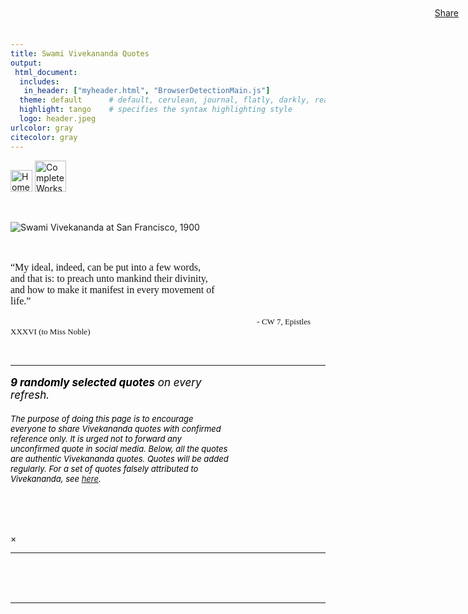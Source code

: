 ```yaml
---
title: Swami Vivekananda Quotes
output:
 html_document:
  includes:
   in_header: ["myheader.html", "BrowserDetectionMain.js"]  
  theme: default      # default, cerulean, journal, flatly, darkly, readable, spacelab, united, cosmo, lumen, paper, sandstone, simplex, and yeti
  highlight: tango    # specifies the syntax highlighting style
  logo: header.jpeg
urlcolor: gray
citecolor: gray
---
```



<!-- Write title separately -->

<!-- ---
title: |
  <center><font face="Helvetica Neue" color="#202124">Swami Vivekananda Quotes (Authentic)</font></center>
--- -->


<!-- Facebook Comments Plugin JavaScript SDK -->
<div id="fb-root"></div>    
<script async defer crossorigin="anonymous" src="https://connect.facebook.net/en_US/sdk.js#xfbml=1&version=v9.0" nonce="aBTZOgEr">
</script>


<!-- Facebook Analytics JavaScript SDK -->
<script>
  window.fbAsyncInit = function() {
    FB.init({
      appId      : '127776775941065',
      cookie     : true,
      xfbml      : true,
      version    : 'v10.0'
    });
      
    FB.AppEvents.logPageView();   
      
  };

  (function(d, s, id){
     var js, fjs = d.getElementsByTagName(s)[0];
     if (d.getElementById(id)) {return;}
     js = d.createElement(s); js.id = id;
     js.src = "https://connect.facebook.net/en_US/sdk.js";
     fjs.parentNode.insertBefore(js, fjs);
   }(document, 'script', 'facebook-jssdk'));
</script>


<!-- Facebook Share button JavaScript SDK -->
<!-- Get from https://developers.facebook.com/docs/plugins/share-button/ -->
<div id="fb-root"></div>
<script async defer crossorigin="anonymous" src="https://connect.facebook.net/en_US/sdk.js#xfbml=1&version=v15.0&appId=127776775941065&autoLogAppEvents=1" nonce="AsIHk2fr">
</script>


<!-- Facebook Page plugin JavaScript SDK -->
<!-- Get from https://developers.facebook.com/docs/plugins/page-plugin -->
<div id="fb-root"></div>
<script async defer crossorigin="anonymous" src="https://connect.facebook.net/en_US/sdk.js#xfbml=1&version=v15.0&appId=127776775941065&autoLogAppEvents=1" nonce="3qh4ZVT3">
</script>


<!-- Set styles for overall width of the HTML page, p, title font etc -->

<style type="text/css"> 
 .main-container {
   max-width: 1100px;
   margin-left: auto;
   margin-right: auto;
 };
 p {line-height: 4em;}
 h1.title {
  font-family: Arial, "Helvetica Neue", Helvetica, sans-serif; 
  font-size: 38px;
  color: #1E1F21;
  font-weight: 600; 
  line-height: 62px; 
  margin: 0 0 8px;
  text-align: center;
 }
</style>




<!-- Navigation bar -->

<div class="navbar">
  <a href="index.html"><img src="home.png" title="Home" width=35px></a>
  <a href="http://www.ramakrishnavivekananda.info/vivekananda/complete_works.htm" target="_blank"><img src="CW.png" title="Complete Works of Swami Vivekananda" width=50px></a>
  <!-- <iframe src="https://www.facebook.com/plugins/share_button.php?href=https%3A%2F%2Fswami-vivekananda-quotes-authentic.github.io%2F&layout=button_count&size=large&appId=127776775941065&width=102&height=28" width="102" height="28" style="border:none;overflow:hidden;position:absolute;top:12px;right:15px" scrolling="no" frameborder="0" allowfullscreen="true" allow="autoplay; clipboard-write; encrypted-media; picture-in-picture; web-share"></iframe> -->
  <div class="fb-share-button" data-href="https://www.facebook.com/swamivivekanandaquotesauthentic" data-layout="button_count" data-size="large" style="border:none;overflow:hidden;position:absolute;top:12px;right:15px"><a target="_blank" href="https://www.facebook.com/sharer/sharer.php?u=https%3A%2F%2Fswami-vivekananda-quotes-authentic.github.io%2F&amp;src=sdkpreparse" class="fb-xfbml-parse-ignore">Share</a></div>
</div>


<!-- Facebook page plugin -->

<!-- <iframe src="https://www.facebook.com/plugins/page.php?href=https%3A%2F%2Fwww.facebook.com%2Fswamivivekanandaquotesauthentic%2F&tabs=timeline&width=280&height=20&small_header=false&adapt_container_width=true&hide_cover=false&show_facepile=true&appId=127776775941065" width="220" height="150" style="border:none;overflow:hidden;position:absolute;top:70px;right:15px" scrolling="no" frameborder="0" allowfullscreen="true" allow="autoplay; clipboard-write; encrypted-media; picture-in-picture; web-share"></iframe> -->
<div class="fb-page" data-href="https://www.facebook.com/swamivivekanandaquotesauthentic" data-tabs="timeline" data-width="280" data-height="20" data-small-header="false" data-adapt-container-width="true" data-hide-cover="false" data-show-facepile="true" style="border:none;overflow:hidden;position:absolute;top:70px;right:15px"></div>


<!-- Insert background video -->
<!-- <video autoplay muted loop id="myVideo">
  <source src="bluesky.mp4" type="video/mp4">
</video> -->

<!-- Optional: some overlay text to describe the video -->
<!-- <div class="content"> -->
  <!-- Use a button to pause/play the video with JavaScript -->
<!--   <button id="myBtn" onclick="myFunction()">Pause</button>
</div>
 -->
<!-- <script>
  // Get the video
  var video = document.getElementById("myVideo").playbackRate = .1;
  // Get the button
  var btn = document.getElementById("myBtn");
  // Pause and play the video, and change the button text
  function myFunction() {
    if (video.paused) {
      video.play().playbackRate = .5;
      btn.innerHTML = "Pause";
    } else {
      video.pause();
      btn.innerHTML = "Play";
    }
  }
</script> -->








<!-- Cover pic -->

<br>
<div id="header" align="center">
<img src="swamiji.png" title="Swami Vivekananda at San Francisco, 1900" />
</div> 




<!-- Cover quote -->

<p>&nbsp;</p>
<div align="center">
<font size=3 face="Verdana" color="#161618"><p style="width: 65%;">"My ideal, indeed, can be put into a few words, and that is: to preach unto mankind their divinity, and how to make it manifest in every movement of life."</p></font> 
<font size=2 face="Rockwell" color="#161618">$\hspace{5in}$ - CW 7, Epistles XXXVI (to Miss Noble)</font>
</div>

<p>&nbsp;</p>
<hr>




<!-- Introduction text -->

<div align="center">
<p style="width: 70%; font-size: 17px; color: #000000;"><i>
<b>9 randomly selected quotes</b> on every refresh.<br><br> <font size=2>The purpose of doing this page is to encourage everyone to share Vivekananda quotes with confirmed reference only. It is urged not to forward any unconfirmed quote in social media. Below, all the quotes are authentic Vivekananda quotes. Quotes will be added regularly. For a set of quotes falsely attributed to Vivekananda, see [here](falsequotes.html){target="\_blank"}.</font></i></p> 
</div>

<p>&nbsp;<br></p>




<!-- Insert search box -->

<!-- <div1>
<script>  
  (function() {
  var cx = '7ff85561f8bdcf675';
  var gcse = document.createElement('script');
  gcse.type = 'text/javascript';
  gcse.async = true;
  gcse.src = 'https://cse.google.com/cse.js?cx=' + cx;
  var s = document.getElementsByTagName('script')[0];
  s.parentNode.insertBefore(gcse, s);
  })();
  window.onload = function(){
  document.getElementById('gsc-i-id1').placeholder = 'Search with keywords, e.g., Yoga, Vedanta, duty, ideal...';
  };
</script>
<div class="gcse-search" align="center" style="width:80%;margin:0 auto"></div>
</div1> -->

<script async src="https://cse.google.com/cse.js?cx=7ff85561f8bdcf675">
</script>
<div align="center" class="gcse-search" style="align:center;"></div>
<br>




<!-- Javascript to randomly organize pics [http://www.javascriptkit.com/javatutors/randomorder.shtml] --> 

<script>
 var contents=new Array()
 //width is set as 360 because 3 pics in a row makes 1180, and the html page width is set as 1200.
 contents[0]='<div class="container"><img id="myImg" class="myImages" border="1" src="images/P000.jpeg" style="width:325px;max-width:400px"><a target="_blank" href="images/P000.html"><button class="btn">Share</button><button class="btn2">Karma in its Effect on Character (Karma Yoga beginning)</button></a></div>'
 contents[1]='<div class="container"><img id="myImg" class="myImages" border="1" src="images/P001.jpeg" style="width:325px;max-width:400px"><a target="_blank" href="images/P001.html"><button class="btn">Share</button><button class="btn2">Karma in its Effect on Character (Karma Yoga beginning)</button></a></div>'
 contents[2]='<div class="container"><img id="myImg" class="myImages" border="1" src="images/P002.jpeg" style="width:325px;max-width:400px"><a target="_blank" href="images/P002.html"><button class="btn">Share</button><button class="btn2">Karma in its Effect on Character (Karma Yoga beginning)</button></a></div>'
 contents[3]='<div class="container"><img id="myImg" class="myImages" border="1" src="images/P003.jpeg" style="width:325px;max-width:400px"><a target="_blank" href="images/P003.html"><button class="btn">Share</button><button class="btn2">Karma in its Effect on Character (Karma Yoga beginning)</button></a></div>'
 contents[4]='<div class="container"><img id="myImg" class="myImages" border="1" src="images/P004.jpeg" style="width:325px;max-width:400px"><a target="_blank" href="images/P004.html"><button class="btn">Share</button><button class="btn2">Karma in its Effect on Character (Karma Yoga beginning)</button></a></div>'
 contents[5]='<div class="container"><img id="myImg" class="myImages" border="1" src="images/P005.jpeg" style="width:325px;max-width:400px"><a target="_blank" href="images/P005.html"><button class="btn">Share</button><button class="btn2">Karma in its Effect on Character (Karma Yoga beginning)</button></a></div>'
 contents[6]='<div class="container"><img id="myImg" class="myImages" border="1" src="images/P006.jpeg" style="width:325px;max-width:400px"><a target="_blank" href="images/P006.html"><button class="btn">Share</button><button class="btn2">Karma in its Effect on Character (Karma Yoga beginning)</button></a></div>'
 contents[7]='<div class="container"><img id="myImg" class="myImages" border="1" src="images/P007.jpeg" style="width:325px;max-width:400px"><a target="_blank" href="images/P007.html"><button class="btn">Share</button><button class="btn2">Karma in its Effect on Character (Karma Yoga beginning)</button></a></div>'
 contents[8]='<div class="container"><img id="myImg" class="myImages" border="1" src="images/P008.jpeg" style="width:325px;max-width:400px"><a target="_blank" href="images/P008.html"><button class="btn">Share</button><button class="btn2">Karma in its Effect on Character (Karma Yoga beginning)</button></a></div>'
 contents[9]='<div class="container"><img id="myImg" class="myImages" border="1" src="images/P009.jpeg" style="width:325px;max-width:400px"><a target="_blank" href="images/P009.html"><button class="btn">Share</button><button class="btn2">Karma in its Effect on Character (Karma Yoga beginning)</button></a></div>'
 contents[10]='<div class="container"><img id="myImg" class="myImages" border="1" src="images/P010.jpeg" style="width:325px;max-width:400px"><a target="_blank" href="images/P010.html"><button class="btn">Share</button><button class="btn2">Karma in its Effect on Character (Karma Yoga beginning)</button></a></div>'
 contents[11]='<div class="container"><img id="myImg" class="myImages" border="1" src="images/P011.jpeg" style="width:325px;max-width:400px"><a target="_blank" href="images/P011.html"><button class="btn">Share</button><button class="btn2">Karma in its Effect on Character (Karma Yoga beginning)</button></a></div>'
 contents[12]='<div class="container"><img id="myImg" class="myImages" border="1" src="images/P012.jpeg" style="width:325px;max-width:400px"><a target="_blank" href="images/P012.html"><button class="btn">Share</button><button class="btn2">Karma in its Effect on Character (Karma Yoga beginning)</button></a></div>'
 contents[13]='<div class="container"><img id="myImg" class="myImages" border="1" src="images/P013.jpeg" style="width:325px;max-width:400px"><a target="_blank" href="images/P013.html"><button class="btn">Share</button><button class="btn2">Introductory, Raja-Yoga</button></a></div>'
 contents[14]='<div class="container"><img id="myImg" class="myImages" border="1" src="images/P014.jpeg" style="width:325px;max-width:400px"><a target="_blank" href="images/P014.html"><button class="btn">Share</button><button class="btn2">Introductory, Raja-Yoga</button></a></div>'
 contents[15]='<div class="container"><img id="myImg" class="myImages" border="1" src="images/P015.jpeg" style="width:325px;max-width:400px"><a target="_blank" href="images/P015.html"><button class="btn">Share</button><button class="btn2">Introductory, Raja-Yoga</button></a></div>'
 contents[16]='<div class="container"><img id="myImg" class="myImages" border="1" src="images/P016.jpeg" style="width:325px;max-width:400px"><a target="_blank" href="images/P016.html"><button class="btn">Share</button><button class="btn2">Introductory, Raja-Yoga</button></a></div>'
 contents[17]='<div class="container"><img id="myImg" class="myImages" border="1" src="images/P017.jpeg" style="width:325px;max-width:400px"><a target="_blank" href="images/P017.html"><button class="btn">Share</button><button class="btn2">Introductory, Raja-Yoga</button></a></div>'
 contents[18]='<div class="container"><img id="myImg" class="myImages" border="1" src="images/P018.jpeg" style="width:325px;max-width:400px"><a target="_blank" href="images/P018.html"><button class="btn">Share</button><button class="btn2">Introductory, Raja-Yoga</button></a></div>'
 contents[19]='<div class="container"><img id="myImg" class="myImages" border="1" src="images/P019.jpeg" style="width:325px;max-width:400px"><a target="_blank" href="images/P019.html"><button class="btn">Share</button><button class="btn2">Introductory, Raja-Yoga</button></a></div>'
 contents[20]='<div class="container"><img id="myImg" class="myImages" border="1" src="images/P020.jpeg" style="width:325px;max-width:400px"><a target="_blank" href="images/P020.html"><button class="btn">Share</button><button class="btn2">Introductory, Raja-Yoga</button></a></div>'
 contents[21]='<div class="container"><img id="myImg" class="myImages" border="1" src="images/P021.jpeg" style="width:325px;max-width:400px"><a target="_blank" href="images/P021.html"><button class="btn">Share</button><button class="btn2">Introductory, Raja-Yoga</button></a></div>'
 contents[22]='<div class="container"><img id="myImg" class="myImages" border="1" src="images/P022.jpeg" style="width:325px;max-width:400px"><a target="_blank" href="images/P022.html"><button class="btn">Share</button><button class="btn2">Introductory, Raja-Yoga</button></a></div>'
 contents[23]='<div class="container"><img id="myImg" class="myImages" border="1" src="images/P023.jpeg" style="width:325px;max-width:400px"><a target="_blank" href="images/P023.html"><button class="btn">Share</button><button class="btn2">The First Steps, Raja-Yoga</button></a></div>'
 contents[24]='<div class="container"><img id="myImg" class="myImages" border="1" src="images/P024.jpeg" style="width:325px;max-width:400px"><a target="_blank" href="images/P024.html"><button class="btn">Share</button><button class="btn2">The First Steps, Raja-Yoga</button></a></div>'
 contents[25]='<div class="container"><img id="myImg" class="myImages" border="1" src="images/P025.jpeg" style="width:325px;max-width:400px"><a target="_blank" href="images/P025.html"><button class="btn">Share</button><button class="btn2">The First Steps, Raja-Yoga</button></a></div>'
 contents[26]='<div class="container"><img id="myImg" class="myImages" border="1" src="images/P026.jpeg" style="width:325px;max-width:400px"><a target="_blank" href="images/P026.html"><button class="btn">Share</button><button class="btn2">The First Steps, Raja-Yoga</button></a></div>'
 contents[27]='<div class="container"><img id="myImg" class="myImages" border="1" src="images/P027.jpeg" style="width:325px;max-width:400px"><a target="_blank" href="images/P027.html"><button class="btn">Share</button><button class="btn2">The First Steps, Raja-Yoga</button></a></div>'
 contents[28]='<div class="container"><img id="myImg" class="myImages" border="1" src="images/P028.jpeg" style="width:325px;max-width:400px"><a target="_blank" href="images/P028.html"><button class="btn">Share</button><button class="btn2">Work and Its Secret</button></a></div>'
 contents[29]='<div class="container"><img id="myImg" class="myImages" border="1" src="images/P029.jpeg" style="width:325px;max-width:400px"><a target="_blank" href="images/P029.html"><button class="btn">Share</button><button class="btn2">Work and Its Secret</button></a></div>'
 contents[30]='<div class="container"><img id="myImg" class="myImages" border="1" src="images/P030.jpeg" style="width:325px;max-width:400px"><a target="_blank" href="images/P030.html"><button class="btn">Share</button><button class="btn2">Work and Its Secret</button></a></div>'
 contents[31]='<div class="container"><img id="myImg" class="myImages" border="1" src="images/P031.jpeg" style="width:325px;max-width:400px"><a target="_blank" href="images/P031.html"><button class="btn">Share</button><button class="btn2">Work and Its Secret</button></a></div>'
 contents[32]='<div class="container"><img id="myImg" class="myImages" border="1" src="images/P032.jpeg" style="width:325px;max-width:400px"><a target="_blank" href="images/P032.html"><button class="btn">Share</button><button class="btn2">Work and Its Secret</button></a></div>'
 contents[33]='<div class="container"><img id="myImg" class="myImages" border="1" src="images/P033.jpeg" style="width:325px;max-width:400px"><a target="_blank" href="images/P033.html"><button class="btn">Share</button><button class="btn2">Work and Its Secret</button></a></div>'
 contents[34]='<div class="container"><img id="myImg" class="myImages" border="1" src="images/P034.jpeg" style="width:325px;max-width:400px"><a target="_blank" href="images/P034.html"><button class="btn">Share</button><button class="btn2">Work and Its Secret</button></a></div>'
 contents[35]='<div class="container"><img id="myImg" class="myImages" border="1" src="images/P035.jpeg" style="width:325px;max-width:400px"><a target="_blank" href="images/P035.html"><button class="btn">Share</button><button class="btn2">Work and Its Secret</button></a></div>'
 contents[36]='<div class="container"><img id="myImg" class="myImages" border="1" src="images/P036.jpeg" style="width:325px;max-width:400px"><a target="_blank" href="images/P036.html"><button class="btn">Share</button><button class="btn2">Work and Its Secret</button></a></div>'
 contents[37]='<div class="container"><img id="myImg" class="myImages" border="1" src="images/P037.jpeg" style="width:325px;max-width:400px"><a target="_blank" href="images/P037.html"><button class="btn">Share</button><button class="btn2">Work and Its Secret</button></a></div>'
 contents[38]='<div class="container"><img id="myImg" class="myImages" border="1" src="images/P038.jpeg" style="width:325px;max-width:400px"><a target="_blank" href="images/P038.html"><button class="btn">Share</button><button class="btn2">Work and Its Secret</button></a></div>'
 contents[39]='<div class="container"><img id="myImg" class="myImages" border="1" src="images/P039.jpeg" style="width:325px;max-width:400px"><a target="_blank" href="images/P039.html"><button class="btn">Share</button><button class="btn2">Work and Its Secret</button></a></div>'
 contents[40]='<div class="container"><img id="myImg" class="myImages" border="1" src="images/P040.jpeg" style="width:325px;max-width:400px"><a target="_blank" href="images/P040.html"><button class="btn">Share</button><button class="btn2">The Powers of the Mind</button></a></div>'
 contents[41]='<div class="container"><img id="myImg" class="myImages" border="1" src="images/P041.jpeg" style="width:325px;max-width:400px"><a target="_blank" href="images/P041.html"><button class="btn">Share</button><button class="btn2">The Powers of the Mind</button></a></div>'
 contents[42]='<div class="container"><img id="myImg" class="myImages" border="1" src="images/P042.jpeg" style="width:325px;max-width:400px"><a target="_blank" href="images/P042.html"><button class="btn">Share</button><button class="btn2">The Powers of the Mind</button></a></div>'
 contents[43]='<div class="container"><img id="myImg" class="myImages" border="1" src="images/P043.jpeg" style="width:325px;max-width:400px"><a target="_blank" href="images/P043.html"><button class="btn">Share</button><button class="btn2">The Powers of the Mind</button></a></div>'
 contents[44]='<div class="container"><img id="myImg" class="myImages" border="1" src="images/P044.jpeg" style="width:325px;max-width:400px"><a target="_blank" href="images/P044.html"><button class="btn">Share</button><button class="btn2">The Powers of the Mind</button></a></div>'
 contents[45]='<div class="container"><img id="myImg" class="myImages" border="1" src="images/P045.jpeg" style="width:325px;max-width:400px"><a target="_blank" href="images/P045.html"><button class="btn">Share</button><button class="btn2">The Powers of the Mind</button></a></div>'
 contents[46]='<div class="container"><img id="myImg" class="myImages" border="1" src="images/P046.jpeg" style="width:325px;max-width:400px"><a target="_blank" href="images/P046.html"><button class="btn">Share</button><button class="btn2">The Powers of the Mind</button></a></div>'
 contents[47]='<div class="container"><img id="myImg" class="myImages" border="1" src="images/P047.jpeg" style="width:325px;max-width:400px"><a target="_blank" href="images/P047.html"><button class="btn">Share</button><button class="btn2">The Powers of the Mind</button></a></div>'
 contents[48]='<div class="container"><img id="myImg" class="myImages" border="1" src="images/P048.jpeg" style="width:325px;max-width:400px"><a target="_blank" href="images/P048.html"><button class="btn">Share</button><button class="btn2">The Powers of the Mind</button></a></div>'
 contents[49]='<div class="container"><img id="myImg" class="myImages" border="1" src="images/P049.jpeg" style="width:325px;max-width:400px"><a target="_blank" href="images/P049.html"><button class="btn">Share</button><button class="btn2">Hints on Practical Spirituality</button></a></div>'
 contents[50]='<div class="container"><img id="myImg" class="myImages" border="1" src="images/P050.jpeg" style="width:325px;max-width:400px"><a target="_blank" href="images/P050.html"><button class="btn">Share</button><button class="btn2">Hints on Practical Spirituality</button></a></div>'
 contents[51]='<div class="container"><img id="myImg" class="myImages" border="1" src="images/P051.jpeg" style="width:325px;max-width:400px"><a target="_blank" href="images/P051.html"><button class="btn">Share</button><button class="btn2">Hints on Practical Spirituality</button></a></div>'
 contents[52]='<div class="container"><img id="myImg" class="myImages" border="1" src="images/P052.jpeg" style="width:325px;max-width:400px"><a target="_blank" href="images/P052.html"><button class="btn">Share</button><button class="btn2">Hints on Practical Spirituality</button></a></div>'
 contents[53]='<div class="container"><img id="myImg" class="myImages" border="1" src="images/P053.jpeg" style="width:325px;max-width:400px"><a target="_blank" href="images/P053.html"><button class="btn">Share</button><button class="btn2">Hints on Practical Spirituality</button></a></div>'
 contents[54]='<div class="container"><img id="myImg" class="myImages" border="1" src="images/P054.jpeg" style="width:325px;max-width:400px"><a target="_blank" href="images/P054.html"><button class="btn">Share</button><button class="btn2">Hints on Practical Spirituality</button></a></div>'
 contents[55]='<div class="container"><img id="myImg" class="myImages" border="1" src="images/P055.jpeg" style="width:325px;max-width:400px"><a target="_blank" href="images/P055.html"><button class="btn">Share</button><button class="btn2">Hints on Practical Spirituality</button></a></div>'
 contents[56]='<div class="container"><img id="myImg" class="myImages" border="1" src="images/P056.jpeg" style="width:325px;max-width:400px"><a target="_blank" href="images/P056.html"><button class="btn">Share</button><button class="btn2">Hints on Practical Spirituality</button></a></div>'
 contents[57]='<div class="container"><img id="myImg" class="myImages" border="1" src="images/P057.jpeg" style="width:325px;max-width:400px"><a target="_blank" href="images/P057.html"><button class="btn">Share</button><button class="btn2">Hints on Practical Spirituality</button></a></div>'
 contents[58]='<div class="container"><img id="myImg" class="myImages" border="1" src="images/P058.jpeg" style="width:325px;max-width:400px"><a target="_blank" href="images/P058.html"><button class="btn">Share</button><button class="btn2">Hints on Practical Spirituality</button></a></div>'
 contents[59]='<div class="container"><img id="myImg" class="myImages" border="1" src="images/P059.jpeg" style="width:325px;max-width:400px"><a target="_blank" href="images/P059.html"><button class="btn">Share</button><button class="btn2">Hints on Practical Spirituality</button></a></div>'
 contents[60]='<div class="container"><img id="myImg" class="myImages" border="1" src="images/P060.jpeg" style="width:325px;max-width:400px"><a target="_blank" href="images/P060.html"><button class="btn">Share</button><button class="btn2">Hints on Practical Spirituality</button></a></div>'
 contents[61]='<div class="container"><img id="myImg" class="myImages" border="1" src="images/P061.jpeg" style="width:325px;max-width:400px"><a target="_blank" href="images/P061.html"><button class="btn">Share</button><button class="btn2">Concentration</button></a></div>'
 contents[62]='<div class="container"><img id="myImg" class="myImages" border="1" src="images/P062.jpeg" style="width:325px;max-width:400px"><a target="_blank" href="images/P062.html"><button class="btn">Share</button><button class="btn2">Concentration</button></a></div>'
 contents[63]='<div class="container"><img id="myImg" class="myImages" border="1" src="images/P063.jpeg" style="width:325px;max-width:400px"><a target="_blank" href="images/P063.html"><button class="btn">Share</button><button class="btn2">Concentration</button></a></div>'
 contents[64]='<div class="container"><img id="myImg" class="myImages" border="1" src="images/P064.jpeg" style="width:325px;max-width:400px"><a target="_blank" href="images/P064.html"><button class="btn">Share</button><button class="btn2">Concentration</button></a></div>'
 contents[65]='<div class="container"><img id="myImg" class="myImages" border="1" src="images/P065.jpeg" style="width:325px;max-width:400px"><a target="_blank" href="images/P065.html"><button class="btn">Share</button><button class="btn2">Concentration</button></a></div>'
 contents[66]='<div class="container"><img id="myImg" class="myImages" border="1" src="images/P066.jpeg" style="width:325px;max-width:400px"><a target="_blank" href="images/P066.html"><button class="btn">Share</button><button class="btn2">Concentration</button></a></div>'
 contents[67]='<div class="container"><img id="myImg" class="myImages" border="1" src="images/P067.jpeg" style="width:325px;max-width:400px"><a target="_blank" href="images/P067.html"><button class="btn">Share</button><button class="btn2">Each Is Great in His Own Place (Karma Yoga advanced)</button></a></div>'
 contents[68]='<div class="container"><img id="myImg" class="myImages" border="1" src="images/P068.jpeg" style="width:325px;max-width:400px"><a target="_blank" href="images/P068.html"><button class="btn">Share</button><button class="btn2">Each Is Great in His Own Place (Karma Yoga advanced)</button></a></div>'
 contents[69]='<div class="container"><img id="myImg" class="myImages" border="1" src="images/P069.jpeg" style="width:325px;max-width:400px"><a target="_blank" href="images/P069.html"><button class="btn">Share</button><button class="btn2">Each Is Great in His Own Place (Karma Yoga advanced)</button></a></div>'
 contents[70]='<div class="container"><img id="myImg" class="myImages" border="1" src="images/P070.jpeg" style="width:325px;max-width:400px"><a target="_blank" href="images/P070.html"><button class="btn">Share</button><button class="btn2">Each Is Great in His Own Place (Karma Yoga advanced)</button></a></div>'
 contents[71]='<div class="container"><img id="myImg" class="myImages" border="1" src="images/P071.jpeg" style="width:325px;max-width:400px"><a target="_blank" href="images/P071.html"><button class="btn">Share</button><button class="btn2">Each Is Great in His Own Place (Karma Yoga advanced)</button></a></div>'
 contents[72]='<div class="container"><img id="myImg" class="myImages" border="1" src="images/P072.jpeg" style="width:325px;max-width:400px"><a target="_blank" href="images/P072.html"><button class="btn">Share</button><button class="btn2">Each Is Great in His Own Place (Karma Yoga advanced)</button></a></div>'
 contents[73]='<div class="container"><img id="myImg" class="myImages" border="1" src="images/P073.jpeg" style="width:325px;max-width:400px"><a target="_blank" href="images/P073.html"><button class="btn">Share</button><button class="btn2">Each Is Great in His Own Place (Karma Yoga advanced)</button></a></div>'
 contents[74]='<div class="container"><img id="myImg" class="myImages" border="1" src="images/P074.jpeg" style="width:325px;max-width:400px"><a target="_blank" href="images/P074.html"><button class="btn">Share</button><button class="btn2">Each Is Great in His Own Place (Karma Yoga advanced)</button></a></div>'
 contents[75]='<div class="container"><img id="myImg" class="myImages" border="1" src="images/P075.jpeg" style="width:325px;max-width:400px"><a target="_blank" href="images/P075.html"><button class="btn">Share</button><button class="btn2">Each Is Great in His Own Place (Karma Yoga advanced)</button></a></div>'
 contents[76]='<div class="container"><img id="myImg" class="myImages" border="1" src="images/P076.jpeg" style="width:325px;max-width:400px"><a target="_blank" href="images/P076.html"><button class="btn">Share</button><button class="btn2">The Real Nature of Man</button></a></div>'
 contents[77]='<div class="container"><img id="myImg" class="myImages" border="1" src="images/P077.jpeg" style="width:325px;max-width:400px"><a target="_blank" href="images/P077.html"><button class="btn">Share</button><button class="btn2">The Real Nature of Man</button></a></div>'
 contents[78]='<div class="container"><img id="myImg" class="myImages" border="1" src="images/P078.jpeg" style="width:325px;max-width:400px"><a target="_blank" href="images/P078.html"><button class="btn">Share</button><button class="btn2">The Real Nature of Man</button></a></div>'
 contents[79]='<div class="container"><img id="myImg" class="myImages" border="1" src="images/P079.jpeg" style="width:325px;max-width:400px"><a target="_blank" href="images/P079.html"><button class="btn">Share</button><button class="btn2">The Real Nature of Man</button></a></div>'
 contents[80]='<div class="container"><img id="myImg" class="myImages" border="1" src="images/P080.jpeg" style="width:325px;max-width:400px"><a target="_blank" href="images/P080.html"><button class="btn">Share</button><button class="btn2">The Real Nature of Man</button></a></div>'
 contents[81]='<div class="container"><img id="myImg" class="myImages" border="1" src="images/P081.jpeg" style="width:325px;max-width:400px"><a target="_blank" href="images/P081.html"><button class="btn">Share</button><button class="btn2">The Real Nature of Man</button></a></div>'
 contents[82]='<div class="container"><img id="myImg" class="myImages" border="1" src="images/P082.jpeg" style="width:325px;max-width:400px"><a target="_blank" href="images/P082.html"><button class="btn">Share</button><button class="btn2">The Real Nature of Man</button></a></div>'
 contents[83]='<div class="container"><img id="myImg" class="myImages" border="1" src="images/P083.jpeg" style="width:325px;max-width:400px"><a target="_blank" href="images/P083.html"><button class="btn">Share</button><button class="btn2">The Real Nature of Man</button></a></div>'
 contents[84]='<div class="container"><img id="myImg" class="myImages" border="1" src="images/P084.jpeg" style="width:325px;max-width:400px"><a target="_blank" href="images/P084.html"><button class="btn">Share</button><button class="btn2">The Real Nature of Man</button></a></div>'
 contents[85]='<div class="container"><img id="myImg" class="myImages" border="1" src="images/P085.jpeg" style="width:325px;max-width:400px"><a target="_blank" href="images/P085.html"><button class="btn">Share</button><button class="btn2">The Real Nature of Man</button></a></div>'
 contents[86]='<div class="container"><img id="myImg" class="myImages" border="1" src="images/P086.jpeg" style="width:325px;max-width:400px"><a target="_blank" href="images/P086.html"><button class="btn">Share</button><button class="btn2">The Real Nature of Man</button></a></div>'
 contents[87]='<div class="container"><img id="myImg" class="myImages" border="1" src="images/P087.jpeg" style="width:325px;max-width:400px"><a target="_blank" href="images/P087.html"><button class="btn">Share</button><button class="btn2">The Real Nature of Man</button></a></div>'
 contents[88]='<div class="container"><img id="myImg" class="myImages" border="1" src="images/P088.jpeg" style="width:325px;max-width:400px"><a target="_blank" href="images/P088.html"><button class="btn">Share</button><button class="btn2">The Real Nature of Man</button></a></div>'
 contents[89]='<div class="container"><img id="myImg" class="myImages" border="1" src="images/P089.jpeg" style="width:325px;max-width:400px"><a target="_blank" href="images/P089.html"><button class="btn">Share</button><button class="btn2">The Real Nature of Man</button></a></div>'
 contents[90]='<div class="container"><img id="myImg" class="myImages" border="1" src="images/P090.jpeg" style="width:325px;max-width:400px"><a target="_blank" href="images/P090.html"><button class="btn">Share</button><button class="btn2">The Real Nature of Man</button></a></div>'
 contents[91]='<div class="container"><img id="myImg" class="myImages" border="1" src="images/P091.jpeg" style="width:325px;max-width:400px"><a target="_blank" href="images/P091.html"><button class="btn">Share</button><button class="btn2">The Real Nature of Man</button></a></div>'
 contents[92]='<div class="container"><img id="myImg" class="myImages" border="1" src="images/P092.jpeg" style="width:325px;max-width:400px"><a target="_blank" href="images/P092.html"><button class="btn">Share</button><button class="btn2">The Real Nature of Man</button></a></div>'
 contents[93]='<div class="container"><img id="myImg" class="myImages" border="1" src="images/P093.jpeg" style="width:325px;max-width:400px"><a target="_blank" href="images/P093.html"><button class="btn">Share</button><button class="btn2">The Real Nature of Man</button></a></div>'
 contents[94]='<div class="container"><img id="myImg" class="myImages" border="1" src="images/P094.jpeg" style="width:325px;max-width:400px"><a target="_blank" href="images/P094.html"><button class="btn">Share</button><button class="btn2">The Real Nature of Man</button></a></div>'
 contents[95]='<div class="container"><img id="myImg" class="myImages" border="1" src="images/P095.jpeg" style="width:325px;max-width:400px"><a target="_blank" href="images/P095.html"><button class="btn">Share</button><button class="btn2">The Real Nature of Man</button></a></div>'
 contents[96]='<div class="container"><img id="myImg" class="myImages" border="1" src="images/P096.jpeg" style="width:325px;max-width:400px"><a target="_blank" href="images/P096.html"><button class="btn">Share</button><button class="btn2">The Real Nature of Man</button></a></div>'
 contents[97]='<div class="container"><img id="myImg" class="myImages" border="1" src="images/P097.jpeg" style="width:325px;max-width:400px"><a target="_blank" href="images/P097.html"><button class="btn">Share</button><button class="btn2">The Real Nature of Man</button></a></div>'
 contents[98]='<div class="container"><img id="myImg" class="myImages" border="1" src="images/P098.jpeg" style="width:325px;max-width:400px"><a target="_blank" href="images/P098.html"><button class="btn">Share</button><button class="btn2">The Real Nature of Man</button></a></div>'
 contents[99]='<div class="container"><img id="myImg" class="myImages" border="1" src="images/P099.jpeg" style="width:325px;max-width:400px"><a target="_blank" href="images/P099.html"><button class="btn">Share</button><button class="btn2">The Real Nature of Man</button></a></div>'
 contents[100]='<div class="container"><img id="myImg" class="myImages" border="1" src="images/P100.jpeg" style="width:325px;max-width:400px"><a target="_blank" href="images/P100.html"><button class="btn">Share</button><button class="btn2">The Real Nature of Man</button></a></div>'
 contents[101]='<div class="container"><img id="myImg" class="myImages" border="1" src="images/P101.jpeg" style="width:325px;max-width:400px"><a target="_blank" href="images/P101.html"><button class="btn">Share</button><button class="btn2">The Real Nature of Man</button></a></div>'
 contents[102]='<div class="container"><img id="myImg" class="myImages" border="1" src="images/P102.jpeg" style="width:325px;max-width:400px"><a target="_blank" href="images/P102.html"><button class="btn">Share</button><button class="btn2">The Necessity of Religion</button></a></div>'
 contents[103]='<div class="container"><img id="myImg" class="myImages" border="1" src="images/P103.jpeg" style="width:325px;max-width:400px"><a target="_blank" href="images/P103.html"><button class="btn">Share</button><button class="btn2">The Necessity of Religion</button></a></div>'
 contents[104]='<div class="container"><img id="myImg" class="myImages" border="1" src="images/P104.jpeg" style="width:325px;max-width:400px"><a target="_blank" href="images/P104.html"><button class="btn">Share</button><button class="btn2">The Necessity of Religion</button></a></div>'
 contents[105]='<div class="container"><img id="myImg" class="myImages" border="1" src="images/P105.jpeg" style="width:325px;max-width:400px"><a target="_blank" href="images/P105.html"><button class="btn">Share</button><button class="btn2">The Necessity of Religion</button></a></div>'
 contents[106]='<div class="container"><img id="myImg" class="myImages" border="1" src="images/P106.jpeg" style="width:325px;max-width:400px"><a target="_blank" href="images/P106.html"><button class="btn">Share</button><button class="btn2">The Necessity of Religion</button></a></div>'
 contents[107]='<div class="container"><img id="myImg" class="myImages" border="1" src="images/P107.jpeg" style="width:325px;max-width:400px"><a target="_blank" href="images/P107.html"><button class="btn">Share</button><button class="btn2">The Necessity of Religion</button></a></div>'
 contents[108]='<div class="container"><img id="myImg" class="myImages" border="1" src="images/P108.jpeg" style="width:325px;max-width:400px"><a target="_blank" href="images/P108.html"><button class="btn">Share</button><button class="btn2">The Necessity of Religion</button></a></div>'
 contents[109]='<div class="container"><img id="myImg" class="myImages" border="1" src="images/P109.jpeg" style="width:325px;max-width:400px"><a target="_blank" href="images/P109.html"><button class="btn">Share</button><button class="btn2">The Necessity of Religion</button></a></div>'
 contents[110]='<div class="container"><img id="myImg" class="myImages" border="1" src="images/P110.jpeg" style="width:325px;max-width:400px"><a target="_blank" href="images/P110.html"><button class="btn">Share</button><button class="btn2">The Necessity of Religion</button></a></div>'
 contents[111]='<div class="container"><img id="myImg" class="myImages" border="1" src="images/P111.jpeg" style="width:325px;max-width:400px"><a target="_blank" href="images/P111.html"><button class="btn">Share</button><button class="btn2">The Necessity of Religion</button></a></div>'
 contents[112]='<div class="container"><img id="myImg" class="myImages" border="1" src="images/P112.jpeg" style="width:325px;max-width:400px"><a target="_blank" href="images/P112.html"><button class="btn">Share</button><button class="btn2">The Necessity of Religion</button></a></div>'
 contents[113]='<div class="container"><img id="myImg" class="myImages" border="1" src="images/P113.jpeg" style="width:325px;max-width:400px"><a target="_blank" href="images/P113.html"><button class="btn">Share</button><button class="btn2">The Necessity of Religion</button></a></div>'
 contents[114]='<div class="container"><img id="myImg" class="myImages" border="1" src="images/P114.jpeg" style="width:325px;max-width:400px"><a target="_blank" href="images/P114.html"><button class="btn">Share</button><button class="btn2">The Necessity of Religion</button></a></div>'
 contents[115]='<div class="container"><img id="myImg" class="myImages" border="1" src="images/P115.jpeg" style="width:325px;max-width:400px"><a target="_blank" href="images/P115.html"><button class="btn">Share</button><button class="btn2">Bhakti or Devotion</button></a></div>'
 contents[116]='<div class="container"><img id="myImg" class="myImages" border="1" src="images/P116.jpeg" style="width:325px;max-width:400px"><a target="_blank" href="images/P116.html"><button class="btn">Share</button><button class="btn2">Bhakti or Devotion</button></a></div>'
 contents[117]='<div class="container"><img id="myImg" class="myImages" border="1" src="images/P117.jpeg" style="width:325px;max-width:400px"><a target="_blank" href="images/P117.html"><button class="btn">Share</button><button class="btn2">Bhakti or Devotion</button></a></div>'
 contents[118]='<div class="container"><img id="myImg" class="myImages" border="1" src="images/P118.jpeg" style="width:325px;max-width:400px"><a target="_blank" href="images/P118.html"><button class="btn">Share</button><button class="btn2">Bhakti or Devotion</button></a></div>'
 contents[119]='<div class="container"><img id="myImg" class="myImages" border="1" src="images/P119.jpeg" style="width:325px;max-width:400px"><a target="_blank" href="images/P119.html"><button class="btn">Share</button><button class="btn2">Bhakti or Devotion</button></a></div>'
 contents[120]='<div class="container"><img id="myImg" class="myImages" border="1" src="images/P120.jpeg" style="width:325px;max-width:400px"><a target="_blank" href="images/P120.html"><button class="btn">Share</button><button class="btn2">Bhakti or Devotion</button></a></div>'
 contents[121]='<div class="container"><img id="myImg" class="myImages" border="1" src="images/P121.jpeg" style="width:325px;max-width:400px"><a target="_blank" href="images/P121.html"><button class="btn">Share</button><button class="btn2">Bhakti or Devotion</button></a></div>'
 contents[122]='<div class="container"><img id="myImg" class="myImages" border="1" src="images/P122.jpeg" style="width:325px;max-width:400px"><a target="_blank" href="images/P122.html"><button class="btn">Share</button><button class="btn2">Bhakti or Devotion</button></a></div>'
 contents[123]='<div class="container"><img id="myImg" class="myImages" border="1" src="images/P123.jpeg" style="width:325px;max-width:400px"><a target="_blank" href="images/P123.html"><button class="btn">Share</button><button class="btn2">Bhakti or Devotion</button></a></div>'
 contents[124]='<div class="container"><img id="myImg" class="myImages" border="1" src="images/P124.jpeg" style="width:325px;max-width:400px"><a target="_blank" href="images/P124.html"><button class="btn">Share</button><button class="btn2">Bhakti or Devotion</button></a></div>'
 contents[125]='<div class="container"><img id="myImg" class="myImages" border="1" src="images/P125.jpeg" style="width:325px;max-width:400px"><a target="_blank" href="images/P125.html"><button class="btn">Share</button><button class="btn2">Bhakti or Devotion</button></a></div>'
 contents[126]='<div class="container"><img id="myImg" class="myImages" border="1" src="images/P126.jpeg" style="width:325px;max-width:400px"><a target="_blank" href="images/P126.html"><button class="btn">Share</button><button class="btn2">Bhakti or Devotion</button></a></div>'
 contents[127]='<div class="container"><img id="myImg" class="myImages" border="1" src="images/P127.jpeg" style="width:325px;max-width:400px"><a target="_blank" href="images/P127.html"><button class="btn">Share</button><button class="btn2">Bhakti or Devotion</button></a></div>'
 contents[128]='<div class="container"><img id="myImg" class="myImages" border="1" src="images/P128.jpeg" style="width:325px;max-width:400px"><a target="_blank" href="images/P128.html"><button class="btn">Share</button><button class="btn2">Bhakti or Devotion</button></a></div>'
 contents[129]='<div class="container"><img id="myImg" class="myImages" border="1" src="images/P129.jpeg" style="width:325px;max-width:400px"><a target="_blank" href="images/P129.html"><button class="btn">Share</button><button class="btn2">Bhakti or Devotion</button></a></div>'
 contents[130]='<div class="container"><img id="myImg" class="myImages" border="1" src="images/P130.jpeg" style="width:325px;max-width:400px"><a target="_blank" href="images/P130.html"><button class="btn">Share</button><button class="btn2">Bhakti or Devotion</button></a></div>'
 contents[131]='<div class="container"><img id="myImg" class="myImages" border="1" src="images/P131.jpeg" style="width:325px;max-width:400px"><a target="_blank" href="images/P131.html"><button class="btn">Share</button><button class="btn2">Bhakti or Devotion</button></a></div>'
 contents[132]='<div class="container"><img id="myImg" class="myImages" border="1" src="images/P132.jpeg" style="width:325px;max-width:400px"><a target="_blank" href="images/P132.html"><button class="btn">Share</button><button class="btn2">Bhakti or Devotion</button></a></div>'
 contents[133]='<div class="container"><img id="myImg" class="myImages" border="1" src="images/P133.jpeg" style="width:325px;max-width:400px"><a target="_blank" href="images/P133.html"><button class="btn">Share</button><button class="btn2">Practical Vedanta, Part I</button></a></div>'
 contents[134]='<div class="container"><img id="myImg" class="myImages" border="1" src="images/P134.jpeg" style="width:325px;max-width:400px"><a target="_blank" href="images/P134.html"><button class="btn">Share</button><button class="btn2">Practical Vedanta, Part I</button></a></div>'
 contents[135]='<div class="container"><img id="myImg" class="myImages" border="1" src="images/P135.jpeg" style="width:325px;max-width:400px"><a target="_blank" href="images/P135.html"><button class="btn">Share</button><button class="btn2">Practical Vedanta, Part I</button></a></div>'
 contents[136]='<div class="container"><img id="myImg" class="myImages" border="1" src="images/P136.jpeg" style="width:325px;max-width:400px"><a target="_blank" href="images/P136.html"><button class="btn">Share</button><button class="btn2">Practical Vedanta, Part I</button></a></div>'
 contents[137]='<div class="container"><img id="myImg" class="myImages" border="1" src="images/P137.jpeg" style="width:325px;max-width:400px"><a target="_blank" href="images/P137.html"><button class="btn">Share</button><button class="btn2">Practical Vedanta, Part I</button></a></div>'
 contents[138]='<div class="container"><img id="myImg" class="myImages" border="1" src="images/P138.jpeg" style="width:325px;max-width:400px"><a target="_blank" href="images/P138.html"><button class="btn">Share</button><button class="btn2">Practical Vedanta, Part I</button></a></div>'
 contents[139]='<div class="container"><img id="myImg" class="myImages" border="1" src="images/P139.jpeg" style="width:325px;max-width:400px"><a target="_blank" href="images/P139.html"><button class="btn">Share</button><button class="btn2">Practical Vedanta, Part I</button></a></div>'
 contents[140]='<div class="container"><img id="myImg" class="myImages" border="1" src="images/P140.jpeg" style="width:325px;max-width:400px"><a target="_blank" href="images/P140.html"><button class="btn">Share</button><button class="btn2">Practical Vedanta, Part I</button></a></div>'
 contents[141]='<div class="container"><img id="myImg" class="myImages" border="1" src="images/P141.jpeg" style="width:325px;max-width:400px"><a target="_blank" href="images/P141.html"><button class="btn">Share</button><button class="btn2">Practical Vedanta, Part I</button></a></div>'
 contents[142]='<div class="container"><img id="myImg" class="myImages" border="1" src="images/P142.jpeg" style="width:325px;max-width:400px"><a target="_blank" href="images/P142.html"><button class="btn">Share</button><button class="btn2">Practical Vedanta, Part I</button></a></div>'
 contents[143]='<div class="container"><img id="myImg" class="myImages" border="1" src="images/P143.jpeg" style="width:325px;max-width:400px"><a target="_blank" href="images/P143.html"><button class="btn">Share</button><button class="btn2">Practical Vedanta, Part I</button></a></div>'
 contents[144]='<div class="container"><img id="myImg" class="myImages" border="1" src="images/P144.jpeg" style="width:325px;max-width:400px"><a target="_blank" href="images/P144.html"><button class="btn">Share</button><button class="btn2">Practical Vedanta, Part I</button></a></div>'
 contents[145]='<div class="container"><img id="myImg" class="myImages" border="1" src="images/P145.jpeg" style="width:325px;max-width:400px"><a target="_blank" href="images/P145.html"><button class="btn">Share</button><button class="btn2">Practical Vedanta, Part I</button></a></div>'
 contents[146]='<div class="container"><img id="myImg" class="myImages" border="1" src="images/P146.jpeg" style="width:325px;max-width:400px"><a target="_blank" href="images/P146.html"><button class="btn">Share</button><button class="btn2">Practical Vedanta, Part I</button></a></div>'
 contents[147]='<div class="container"><img id="myImg" class="myImages" border="1" src="images/P147.jpeg" style="width:325px;max-width:400px"><a target="_blank" href="images/P147.html"><button class="btn">Share</button><button class="btn2">Practical Vedanta, Part I</button></a></div>'
 contents[148]='<div class="container"><img id="myImg" class="myImages" border="1" src="images/P148.jpeg" style="width:325px;max-width:400px"><a target="_blank" href="images/P148.html"><button class="btn">Share</button><button class="btn2">Practical Vedanta, Part I</button></a></div>'
 contents[149]='<div class="container"><img id="myImg" class="myImages" border="1" src="images/P149.jpeg" style="width:325px;max-width:400px"><a target="_blank" href="images/P149.html"><button class="btn">Share</button><button class="btn2">Practical Vedanta, Part I</button></a></div>'
 contents[150]='<div class="container"><img id="myImg" class="myImages" border="1" src="images/P150.jpeg" style="width:325px;max-width:400px"><a target="_blank" href="images/P150.html"><button class="btn">Share</button><button class="btn2">Practical Vedanta, Part II</button></a></div>'
 contents[151]='<div class="container"><img id="myImg" class="myImages" border="1" src="images/P151.jpeg" style="width:325px;max-width:400px"><a target="_blank" href="images/P151.html"><button class="btn">Share</button><button class="btn2">Practical Vedanta, Part II</button></a></div>'
 contents[152]='<div class="container"><img id="myImg" class="myImages" border="1" src="images/P152.jpeg" style="width:325px;max-width:400px"><a target="_blank" href="images/P152.html"><button class="btn">Share</button><button class="btn2">Practical Vedanta, Part II</button></a></div>'
 contents[153]='<div class="container"><img id="myImg" class="myImages" border="1" src="images/P153.jpeg" style="width:325px;max-width:400px"><a target="_blank" href="images/P153.html"><button class="btn">Share</button><button class="btn2">Practical Vedanta, Part II</button></a></div>'
 contents[154]='<div class="container"><img id="myImg" class="myImages" border="1" src="images/P154.jpeg" style="width:325px;max-width:400px"><a target="_blank" href="images/P154.html"><button class="btn">Share</button><button class="btn2">Practical Vedanta, Part II</button></a></div>'
 contents[155]='<div class="container"><img id="myImg" class="myImages" border="1" src="images/P155.jpeg" style="width:325px;max-width:400px"><a target="_blank" href="images/P155.html"><button class="btn">Share</button><button class="btn2">Practical Vedanta, Part II</button></a></div>'
 contents[156]='<div class="container"><img id="myImg" class="myImages" border="1" src="images/P156.jpeg" style="width:325px;max-width:400px"><a target="_blank" href="images/P156.html"><button class="btn">Share</button><button class="btn2">Practical Vedanta, Part II</button></a></div>'
 contents[157]='<div class="container"><img id="myImg" class="myImages" border="1" src="images/P157.jpeg" style="width:325px;max-width:400px"><a target="_blank" href="images/P157.html"><button class="btn">Share</button><button class="btn2">The Secret of Work (Karma Yoga advanced)</button></a></div>'
 contents[158]='<div class="container"><img id="myImg" class="myImages" border="1" src="images/P158.jpeg" style="width:325px;max-width:400px"><a target="_blank" href="images/P158.html"><button class="btn">Share</button><button class="btn2">The Secret of Work (Karma Yoga advanced)</button></a></div>'
 contents[159]='<div class="container"><img id="myImg" class="myImages" border="1" src="images/P159.jpeg" style="width:325px;max-width:400px"><a target="_blank" href="images/P159.html"><button class="btn">Share</button><button class="btn2">The Secret of Work (Karma Yoga advanced)</button></a></div>'
 contents[160]='<div class="container"><img id="myImg" class="myImages" border="1" src="images/P160.jpeg" style="width:325px;max-width:400px"><a target="_blank" href="images/P160.html"><button class="btn">Share</button><button class="btn2">The Secret of Work (Karma Yoga advanced)</button></a></div>'
 contents[161]='<div class="container"><img id="myImg" class="myImages" border="1" src="images/P161.jpeg" style="width:325px;max-width:400px"><a target="_blank" href="images/P161.html"><button class="btn">Share</button><button class="btn2">The Secret of Work (Karma Yoga advanced)</button></a></div>'
 contents[162]='<div class="container"><img id="myImg" class="myImages" border="1" src="images/P162.jpeg" style="width:325px;max-width:400px"><a target="_blank" href="images/P162.html"><button class="btn">Share</button><button class="btn2">The Secret of Work (Karma Yoga advanced)</button></a></div>'
 contents[163]='<div class="container"><img id="myImg" class="myImages" border="1" src="images/P163.jpeg" style="width:325px;max-width:400px"><a target="_blank" href="images/P163.html"><button class="btn">Share</button><button class="btn2">The Secret of Work (Karma Yoga advanced)</button></a></div>'
 contents[164]='<div class="container"><img id="myImg" class="myImages" border="1" src="images/P164.jpeg" style="width:325px;max-width:400px"><a target="_blank" href="images/P164.html"><button class="btn">Share</button><button class="btn2">The Secret of Work (Karma Yoga advanced)</button></a></div>'
 contents[165]='<div class="container"><img id="myImg" class="myImages" border="1" src="images/P165.jpeg" style="width:325px;max-width:400px"><a target="_blank" href="images/P165.html"><button class="btn">Share</button><button class="btn2">The Secret of Work (Karma Yoga advanced)</button></a></div>'
 contents[166]='<div class="container"><img id="myImg" class="myImages" border="1" src="images/P166.jpeg" style="width:325px;max-width:400px"><a target="_blank" href="images/P166.html"><button class="btn">Share</button><button class="btn2">The Secret of Work (Karma Yoga advanced)</button></a></div>'
 contents[167]='<div class="container"><img id="myImg" class="myImages" border="1" src="images/P167.jpeg" style="width:325px;max-width:400px"><a target="_blank" href="images/P167.html"><button class="btn">Share</button><button class="btn2">The Secret of Work (Karma Yoga advanced)</button></a></div>'
 contents[168]='<div class="container"><img id="myImg" class="myImages" border="1" src="images/P168.jpeg" style="width:325px;max-width:400px"><a target="_blank" href="images/P168.html"><button class="btn">Share</button><button class="btn2">The Secret of Work (Karma Yoga advanced)</button></a></div>'
 contents[169]='<div class="container"><img id="myImg" class="myImages" border="1" src="images/P169.jpeg" style="width:325px;max-width:400px"><a target="_blank" href="images/P169.html"><button class="btn">Share</button><button class="btn2">The Secret of Work (Karma Yoga advanced)</button></a></div>'
 contents[170]='<div class="container"><img id="myImg" class="myImages" border="1" src="images/P170.jpeg" style="width:325px;max-width:400px"><a target="_blank" href="images/P170.html"><button class="btn">Share</button><button class="btn2">The Secret of Work (Karma Yoga advanced)</button></a></div>'
 contents[171]='<div class="container"><img id="myImg" class="myImages" border="1" src="images/P171.jpeg" style="width:325px;max-width:400px"><a target="_blank" href="images/P171.html"><button class="btn">Share</button><button class="btn2">The Secret of Work (Karma Yoga advanced)</button></a></div>'
 contents[172]='<div class="container"><img id="myImg" class="myImages" border="1" src="images/P172.jpeg" style="width:325px;max-width:400px"><a target="_blank" href="images/P172.html"><button class="btn">Share</button><button class="btn2">What Is Duty (Karma Yoga beginning)</button></a></div>'
 contents[173]='<div class="container"><img id="myImg" class="myImages" border="1" src="images/P173.jpeg" style="width:325px;max-width:400px"><a target="_blank" href="images/P173.html"><button class="btn">Share</button><button class="btn2">What Is Duty (Karma Yoga beginning)</button></a></div>'
 contents[174]='<div class="container"><img id="myImg" class="myImages" border="1" src="images/P174.jpeg" style="width:325px;max-width:400px"><a target="_blank" href="images/P174.html"><button class="btn">Share</button><button class="btn2">What Is Duty (Karma Yoga beginning)</button></a></div>'
 contents[175]='<div class="container"><img id="myImg" class="myImages" border="1" src="images/P175.jpeg" style="width:325px;max-width:400px"><a target="_blank" href="images/P175.html"><button class="btn">Share</button><button class="btn2">What Is Duty (Karma Yoga beginning)</button></a></div>'
 contents[176]='<div class="container"><img id="myImg" class="myImages" border="1" src="images/P176.jpeg" style="width:325px;max-width:400px"><a target="_blank" href="images/P176.html"><button class="btn">Share</button><button class="btn2">What Is Duty (Karma Yoga beginning)</button></a></div>'
 contents[177]='<div class="container"><img id="myImg" class="myImages" border="1" src="images/P177.jpeg" style="width:325px;max-width:400px"><a target="_blank" href="images/P177.html"><button class="btn">Share</button><button class="btn2">What Is Duty (Karma Yoga beginning)</button></a></div>'
 contents[178]='<div class="container"><img id="myImg" class="myImages" border="1" src="images/P178.jpeg" style="width:325px;max-width:400px"><a target="_blank" href="images/P178.html"><button class="btn">Share</button><button class="btn2">We Help Ourselves, Not the World (Karma Yoga beginning)</button></a></div>'
 contents[179]='<div class="container"><img id="myImg" class="myImages" border="1" src="images/P179.jpeg" style="width:325px;max-width:400px"><a target="_blank" href="images/P179.html"><button class="btn">Share</button><button class="btn2">We Help Ourselves, Not the World (Karma Yoga beginning)</button></a></div>'
 contents[180]='<div class="container"><img id="myImg" class="myImages" border="1" src="images/P180.jpeg" style="width:325px;max-width:400px"><a target="_blank" href="images/P180.html"><button class="btn">Share</button><button class="btn2">We Help Ourselves, Not the World (Karma Yoga beginning)</button></a></div>'
 contents[181]='<div class="container"><img id="myImg" class="myImages" border="1" src="images/P181.jpeg" style="width:325px;max-width:400px"><a target="_blank" href="images/P181.html"><button class="btn">Share</button><button class="btn2">We Help Ourselves, Not the World (Karma Yoga beginning)</button></a></div>'
 contents[182]='<div class="container"><img id="myImg" class="myImages" border="1" src="images/P182.jpeg" style="width:325px;max-width:400px"><a target="_blank" href="images/P182.html"><button class="btn">Share</button><button class="btn2">We Help Ourselves, Not the World (Karma Yoga beginning)</button></a></div>'
 contents[183]='<div class="container"><img id="myImg" class="myImages" border="1" src="images/P183.jpeg" style="width:325px;max-width:400px"><a target="_blank" href="images/P183.html"><button class="btn">Share</button><button class="btn2">We Help Ourselves, Not the World (Karma Yoga beginning)</button></a></div>'
 contents[184]='<div class="container"><img id="myImg" class="myImages" border="1" src="images/P184.jpeg" style="width:325px;max-width:400px"><a target="_blank" href="images/P184.html"><button class="btn">Share</button><button class="btn2">We Help Ourselves, Not the World (Karma Yoga beginning)</button></a></div>'
 contents[185]='<div class="container"><img id="myImg" class="myImages" border="1" src="images/P185.jpeg" style="width:325px;max-width:400px"><a target="_blank" href="images/P185.html"><button class="btn">Share</button><button class="btn2">We Help Ourselves, Not the World (Karma Yoga beginning)</button></a></div>'
 contents[186]='<div class="container"><img id="myImg" class="myImages" border="1" src="images/P186.jpeg" style="width:325px;max-width:400px"><a target="_blank" href="images/P186.html"><button class="btn">Share</button><button class="btn2">Non-attachment is complete self-abnegation (Karma Yoga advanced)</button></a></div>'
 contents[187]='<div class="container"><img id="myImg" class="myImages" border="1" src="images/P187.jpeg" style="width:325px;max-width:400px"><a target="_blank" href="images/P187.html"><button class="btn">Share</button><button class="btn2">Non-attachment is complete self-abnegation (Karma Yoga advanced)</button></a></div>'
 contents[188]='<div class="container"><img id="myImg" class="myImages" border="1" src="images/P188.jpeg" style="width:325px;max-width:400px"><a target="_blank" href="images/P188.html"><button class="btn">Share</button><button class="btn2">Non-attachment is complete self-abnegation (Karma Yoga advanced)</button></a></div>'
 contents[189]='<div class="container"><img id="myImg" class="myImages" border="1" src="images/P189.jpeg" style="width:325px;max-width:400px"><a target="_blank" href="images/P189.html"><button class="btn">Share</button><button class="btn2">Non-attachment is complete self-abnegation (Karma Yoga advanced)</button></a></div>'
 contents[190]='<div class="container"><img id="myImg" class="myImages" border="1" src="images/P190.jpeg" style="width:325px;max-width:400px"><a target="_blank" href="images/P190.html"><button class="btn">Share</button><button class="btn2">Non-attachment is complete self-abnegation (Karma Yoga advanced)</button></a></div>'
 contents[191]='<div class="container"><img id="myImg" class="myImages" border="1" src="images/P191.jpeg" style="width:325px;max-width:400px"><a target="_blank" href="images/P191.html"><button class="btn">Share</button><button class="btn2">Non-attachment is complete self-abnegation (Karma Yoga advanced)</button></a></div>'
 contents[192]='<div class="container"><img id="myImg" class="myImages" border="1" src="images/P192.jpeg" style="width:325px;max-width:400px"><a target="_blank" href="images/P192.html"><button class="btn">Share</button><button class="btn2">Non-attachment is complete self-abnegation (Karma Yoga advanced)</button></a></div>'
 contents[193]='<div class="container"><img id="myImg" class="myImages" border="1" src="images/P193.jpeg" style="width:325px;max-width:400px"><a target="_blank" href="images/P193.html"><button class="btn">Share</button><button class="btn2">Non-attachment is complete self-abnegation (Karma Yoga advanced)</button></a></div>'
 contents[194]='<div class="container"><img id="myImg" class="myImages" border="1" src="images/P194.jpeg" style="width:325px;max-width:400px"><a target="_blank" href="images/P194.html"><button class="btn">Share</button><button class="btn2">Non-attachment is complete self-abnegation (Karma Yoga advanced)</button></a></div>'
 contents[195]='<div class="container"><img id="myImg" class="myImages" border="1" src="images/P195.jpeg" style="width:325px;max-width:400px"><a target="_blank" href="images/P195.html"><button class="btn">Share</button><button class="btn2">Non-attachment is complete self-abnegation (Karma Yoga advanced)</button></a></div>'
 contents[196]='<div class="container"><img id="myImg" class="myImages" border="1" src="images/P196.jpeg" style="width:325px;max-width:400px"><a target="_blank" href="images/P196.html"><button class="btn">Share</button><button class="btn2">Non-attachment is complete self-abnegation (Karma Yoga advanced)</button></a></div>'
 contents[197]='<div class="container"><img id="myImg" class="myImages" border="1" src="images/P197.jpeg" style="width:325px;max-width:400px"><a target="_blank" href="images/P197.html"><button class="btn">Share</button><button class="btn2">Non-attachment is complete self-abnegation (Karma Yoga advanced)</button></a></div>'
 contents[198]='<div class="container"><img id="myImg" class="myImages" border="1" src="images/P198.jpeg" style="width:325px;max-width:400px"><a target="_blank" href="images/P198.html"><button class="btn">Share</button><button class="btn2">Non-attachment is complete self-abnegation (Karma Yoga advanced)</button></a></div>'
 contents[199]='<div class="container"><img id="myImg" class="myImages" border="1" src="images/P199.jpeg" style="width:325px;max-width:400px"><a target="_blank" href="images/P199.html"><button class="btn">Share</button><button class="btn2">Non-attachment is complete self-abnegation (Karma Yoga advanced)</button></a></div>'
 contents[200]='<div class="container"><img id="myImg" class="myImages" border="1" src="images/P200.jpeg" style="width:325px;max-width:400px"><a target="_blank" href="images/P200.html"><button class="btn">Share</button><button class="btn2">Non-attachment is complete self-abnegation (Karma Yoga advanced)</button></a></div>'
 contents[201]='<div class="container"><img id="myImg" class="myImages" border="1" src="images/P201.jpeg" style="width:325px;max-width:400px"><a target="_blank" href="images/P201.html"><button class="btn">Share</button><button class="btn2">Non-attachment is complete self-abnegation (Karma Yoga advanced)</button></a></div>'
 contents[202]='<div class="container"><img id="myImg" class="myImages" border="1" src="images/P202.jpeg" style="width:325px;max-width:400px"><a target="_blank" href="images/P202.html"><button class="btn">Share</button><button class="btn2">Non-attachment is complete self-abnegation (Karma Yoga advanced)</button></a></div>'
 contents[203]='<div class="container"><img id="myImg" class="myImages" border="1" src="images/P203.jpeg" style="width:325px;max-width:400px"><a target="_blank" href="images/P203.html"><button class="btn">Share</button><button class="btn2">Freedom (Karma Yoga advanced)</button></a></div>'
 contents[204]='<div class="container"><img id="myImg" class="myImages" border="1" src="images/P204.jpeg" style="width:325px;max-width:400px"><a target="_blank" href="images/P204.html"><button class="btn">Share</button><button class="btn2">Freedom (Karma Yoga advanced)</button></a></div>'
 contents[205]='<div class="container"><img id="myImg" class="myImages" border="1" src="images/P205.jpeg" style="width:325px;max-width:400px"><a target="_blank" href="images/P205.html"><button class="btn">Share</button><button class="btn2">Freedom (Karma Yoga advanced)</button></a></div>'
 contents[206]='<div class="container"><img id="myImg" class="myImages" border="1" src="images/P206.jpeg" style="width:325px;max-width:400px"><a target="_blank" href="images/P206.html"><button class="btn">Share</button><button class="btn2">Freedom (Karma Yoga advanced)</button></a></div>'
 contents[207]='<div class="container"><img id="myImg" class="myImages" border="1" src="images/P207.jpeg" style="width:325px;max-width:400px"><a target="_blank" href="images/P207.html"><button class="btn">Share</button><button class="btn2">Freedom (Karma Yoga advanced)</button></a></div>'
 contents[208]='<div class="container"><img id="myImg" class="myImages" border="1" src="images/P208.jpeg" style="width:325px;max-width:400px"><a target="_blank" href="images/P208.html"><button class="btn">Share</button><button class="btn2">Freedom (Karma Yoga advanced)</button></a></div>'
 contents[209]='<div class="container"><img id="myImg" class="myImages" border="1" src="images/P209.jpeg" style="width:325px;max-width:400px"><a target="_blank" href="images/P209.html"><button class="btn">Share</button><button class="btn2">Freedom (Karma Yoga advanced)</button></a></div>'
 contents[210]='<div class="container"><img id="myImg" class="myImages" border="1" src="images/P210.jpeg" style="width:325px;max-width:400px"><a target="_blank" href="images/P210.html"><button class="btn">Share</button><button class="btn2">Freedom (Karma Yoga advanced)</button></a></div>'
 contents[211]='<div class="container"><img id="myImg" class="myImages" border="1" src="images/P211.jpeg" style="width:325px;max-width:400px"><a target="_blank" href="images/P211.html"><button class="btn">Share</button><button class="btn2">Freedom (Karma Yoga advanced)</button></a></div>'
 contents[212]='<div class="container"><img id="myImg" class="myImages" border="1" src="images/P212.jpeg" style="width:325px;max-width:400px"><a target="_blank" href="images/P212.html"><button class="btn">Share</button><button class="btn2">Freedom (Karma Yoga advanced)</button></a></div>'
 contents[213]='<div class="container"><img id="myImg" class="myImages" border="1" src="images/P213.jpeg" style="width:325px;max-width:400px"><a target="_blank" href="images/P213.html"><button class="btn">Share</button><button class="btn2">Freedom (Karma Yoga advanced)</button></a></div>'
 contents[214]='<div class="container"><img id="myImg" class="myImages" border="1" src="images/P214.jpeg" style="width:325px;max-width:400px"><a target="_blank" href="images/P214.html"><button class="btn">Share</button><button class="btn2">Freedom (Karma Yoga advanced)</button></a></div>'
 contents[215]='<div class="container"><img id="myImg" class="myImages" border="1" src="images/P215.jpeg" style="width:325px;max-width:400px"><a target="_blank" href="images/P215.html"><button class="btn">Share</button><button class="btn2">Freedom (Karma Yoga advanced)</button></a></div>'
 contents[216]='<div class="container"><img id="myImg" class="myImages" border="1" src="images/P216.jpeg" style="width:325px;max-width:400px"><a target="_blank" href="images/P216.html"><button class="btn">Share</button><button class="btn2">Freedom (Karma Yoga advanced)</button></a></div>'
 contents[217]='<div class="container"><img id="myImg" class="myImages" border="1" src="images/P217.jpeg" style="width:325px;max-width:400px"><a target="_blank" href="images/P217.html"><button class="btn">Share</button><button class="btn2">Freedom (Karma Yoga advanced)</button></a></div>'
 contents[218]='<div class="container"><img id="myImg" class="myImages" border="1" src="images/P218.jpeg" style="width:325px;max-width:400px"><a target="_blank" href="images/P218.html"><button class="btn">Share</button><button class="btn2">The Ideal of Karma-Yoga (Karma Yoga beginning)</button></a></div>'
 contents[219]='<div class="container"><img id="myImg" class="myImages" border="1" src="images/P219.jpeg" style="width:325px;max-width:400px"><a target="_blank" href="images/P219.html"><button class="btn">Share</button><button class="btn2">The Ideal of Karma-Yoga (Karma Yoga beginning)</button></a></div>'
 contents[220]='<div class="container"><img id="myImg" class="myImages" border="1" src="images/P220.jpeg" style="width:325px;max-width:400px"><a target="_blank" href="images/P220.html"><button class="btn">Share</button><button class="btn2">The Ideal of Karma-Yoga (Karma Yoga beginning)</button></a></div>'
 contents[221]='<div class="container"><img id="myImg" class="myImages" border="1" src="images/P221.jpeg" style="width:325px;max-width:400px"><a target="_blank" href="images/P221.html"><button class="btn">Share</button><button class="btn2">The Ideal of Karma-Yoga (Karma Yoga beginning)</button></a></div>'
 contents[222]='<div class="container"><img id="myImg" class="myImages" border="1" src="images/P222.jpeg" style="width:325px;max-width:400px"><a target="_blank" href="images/P222.html"><button class="btn">Share</button><button class="btn2">The Ideal of Karma-Yoga (Karma Yoga beginning)</button></a></div>'
 contents[223]='<div class="container"><img id="myImg" class="myImages" border="1" src="images/P223.jpeg" style="width:325px;max-width:400px"><a target="_blank" href="images/P223.html"><button class="btn">Share</button><button class="btn2">The Ideal of Karma-Yoga (Karma Yoga beginning)</button></a></div>'
 contents[224]='<div class="container"><img id="myImg" class="myImages" border="1" src="images/P224.jpeg" style="width:325px;max-width:400px"><a target="_blank" href="images/P224.html"><button class="btn">Share</button><button class="btn2">The Ideal of Karma-Yoga (Karma Yoga beginning)</button></a></div>'
 contents[225]='<div class="container"><img id="myImg" class="myImages" border="1" src="images/P225.jpeg" style="width:325px;max-width:400px"><a target="_blank" href="images/P225.html"><button class="btn">Share</button><button class="btn2">The Ideal of Karma-Yoga (Karma Yoga beginning)</button></a></div>'
 contents[226]='<div class="container"><img id="myImg" class="myImages" border="1" src="images/P226.jpeg" style="width:325px;max-width:400px"><a target="_blank" href="images/P226.html"><button class="btn">Share</button><button class="btn2">The Ideal of Karma-Yoga (Karma Yoga beginning)</button></a></div>'
 contents[227]='<div class="container"><img id="myImg" class="myImages" border="1" src="images/P227.jpeg" style="width:325px;max-width:400px"><a target="_blank" href="images/P227.html"><button class="btn">Share</button><button class="btn2">The Ideal of Karma-Yoga (Karma Yoga beginning)</button></a></div>'
 contents[228]='<div class="container"><img id="myImg" class="myImages" border="1" src="images/P228.jpeg" style="width:325px;max-width:400px"><a target="_blank" href="images/P228.html"><button class="btn">Share</button><button class="btn2">The Ideal of Karma-Yoga (Karma Yoga beginning)</button></a></div>'
 contents[229]='<div class="container"><img id="myImg" class="myImages" border="1" src="images/P229.jpeg" style="width:325px;max-width:400px"><a target="_blank" href="images/P229.html"><button class="btn">Share</button><button class="btn2">The Ideal of Karma-Yoga (Karma Yoga beginning)</button></a></div>'
 contents[230]='<div class="container"><img id="myImg" class="myImages" border="1" src="images/P230.jpeg" style="width:325px;max-width:400px"><a target="_blank" href="images/P230.html"><button class="btn">Share</button><button class="btn2">The Ideal of Karma-Yoga (Karma Yoga beginning)</button></a></div>'
 contents[231]='<div class="container"><img id="myImg" class="myImages" border="1" src="images/P231.jpeg" style="width:325px;max-width:400px"><a target="_blank" href="images/P231.html"><button class="btn">Share</button><button class="btn2">Response to Welcome (At the World\'s Parliament of Religions, Chicago)</button></a></div>'
 contents[232]='<div class="container"><img id="myImg" class="myImages" border="1" src="images/P232.jpeg" style="width:325px;max-width:400px"><a target="_blank" href="images/P232.html"><button class="btn">Share</button><button class="btn2">Response to Welcome (At the World\'s Parliament of Religions, Chicago)</button></a></div>'
 contents[233]='<div class="container"><img id="myImg" class="myImages" border="1" src="images/P233.jpeg" style="width:325px;max-width:400px"><a target="_blank" href="images/P233.html"><button class="btn">Share</button><button class="btn2">Paper on Hinduism (At the World\'s Parliament of Religions, Chicago)</button></a></div>'
 contents[234]='<div class="container"><img id="myImg" class="myImages" border="1" src="images/P234.jpeg" style="width:325px;max-width:400px"><a target="_blank" href="images/P234.html"><button class="btn">Share</button><button class="btn2">Paper on Hinduism (At the World\'s Parliament of Religions, Chicago)</button></a></div>'
 contents[235]='<div class="container"><img id="myImg" class="myImages" border="1" src="images/P235.jpeg" style="width:325px;max-width:400px"><a target="_blank" href="images/P235.html"><button class="btn">Share</button><button class="btn2">Paper on Hinduism (At the World\'s Parliament of Religions, Chicago)</button></a></div>'
 contents[236]='<div class="container"><img id="myImg" class="myImages" border="1" src="images/P236.jpeg" style="width:325px;max-width:400px"><a target="_blank" href="images/P236.html"><button class="btn">Share</button><button class="btn2">Paper on Hinduism (At the World\'s Parliament of Religions, Chicago)</button></a></div>'
 contents[237]='<div class="container"><img id="myImg" class="myImages" border="1" src="images/P237.jpeg" style="width:325px;max-width:400px"><a target="_blank" href="images/P237.html"><button class="btn">Share</button><button class="btn2">Paper on Hinduism (At the World\'s Parliament of Religions, Chicago)</button></a></div>'
 contents[238]='<div class="container"><img id="myImg" class="myImages" border="1" src="images/P238.jpeg" style="width:325px;max-width:400px"><a target="_blank" href="images/P238.html"><button class="btn">Share</button><button class="btn2">Paper on Hinduism (At the World\'s Parliament of Religions, Chicago)</button></a></div>'
 contents[239]='<div class="container"><img id="myImg" class="myImages" border="1" src="images/P239.jpeg" style="width:325px;max-width:400px"><a target="_blank" href="images/P239.html"><button class="btn">Share</button><button class="btn2">Paper on Hinduism (At the World\'s Parliament of Religions, Chicago)</button></a></div>'
 contents[240]='<div class="container"><img id="myImg" class="myImages" border="1" src="images/P240.jpeg" style="width:325px;max-width:400px"><a target="_blank" href="images/P240.html"><button class="btn">Share</button><button class="btn2">Paper on Hinduism (At the World\'s Parliament of Religions, Chicago)</button></a></div>'
 contents[241]='<div class="container"><img id="myImg" class="myImages" border="1" src="images/P241.jpeg" style="width:325px;max-width:400px"><a target="_blank" href="images/P241.html"><button class="btn">Share</button><button class="btn2">Paper on Hinduism (At the World\'s Parliament of Religions, Chicago)</button></a></div>'
 contents[242]='<div class="container"><img id="myImg" class="myImages" border="1" src="images/P242.jpeg" style="width:325px;max-width:400px"><a target="_blank" href="images/P242.html"><button class="btn">Share</button><button class="btn2">Paper on Hinduism (At the World\'s Parliament of Religions, Chicago)</button></a></div>'
 contents[243]='<div class="container"><img id="myImg" class="myImages" border="1" src="images/P243.jpeg" style="width:325px;max-width:400px"><a target="_blank" href="images/P243.html"><button class="btn">Share</button><button class="btn2">Paper on Hinduism (At the World\'s Parliament of Religions, Chicago)</button></a></div>'
 contents[244]='<div class="container"><img id="myImg" class="myImages" border="1" src="images/P244.jpeg" style="width:325px;max-width:400px"><a target="_blank" href="images/P244.html"><button class="btn">Share</button><button class="btn2">Paper on Hinduism (At the World\'s Parliament of Religions, Chicago)</button></a></div>'
 contents[245]='<div class="container"><img id="myImg" class="myImages" border="1" src="images/P245.jpeg" style="width:325px;max-width:400px"><a target="_blank" href="images/P245.html"><button class="btn">Share</button><button class="btn2">Paper on Hinduism (At the World\'s Parliament of Religions, Chicago)</button></a></div>'
 contents[246]='<div class="container"><img id="myImg" class="myImages" border="1" src="images/P246.jpeg" style="width:325px;max-width:400px"><a target="_blank" href="images/P246.html"><button class="btn">Share</button><button class="btn2">Paper on Hinduism (At the World\'s Parliament of Religions, Chicago)</button></a></div>'
 contents[247]='<div class="container"><img id="myImg" class="myImages" border="1" src="images/P247.jpeg" style="width:325px;max-width:400px"><a target="_blank" href="images/P247.html"><button class="btn">Share</button><button class="btn2">Paper on Hinduism (At the World\'s Parliament of Religions, Chicago)</button></a></div>'
 contents[248]='<div class="container"><img id="myImg" class="myImages" border="1" src="images/P248.jpeg" style="width:325px;max-width:400px"><a target="_blank" href="images/P248.html"><button class="btn">Share</button><button class="btn2">Paper on Hinduism (At the World\'s Parliament of Religions, Chicago)</button></a></div>'
 contents[249]='<div class="container"><img id="myImg" class="myImages" border="1" src="images/P249.jpeg" style="width:325px;max-width:400px"><a target="_blank" href="images/P249.html"><button class="btn">Share</button><button class="btn2">Paper on Hinduism (At the World\'s Parliament of Religions, Chicago)</button></a></div>'
 contents[250]='<div class="container"><img id="myImg" class="myImages" border="1" src="images/P250.jpeg" style="width:325px;max-width:400px"><a target="_blank" href="images/P250.html"><button class="btn">Share</button><button class="btn2">Paper on Hinduism (At the World\'s Parliament of Religions, Chicago)</button></a></div>'
 contents[251]='<div class="container"><img id="myImg" class="myImages" border="1" src="images/P251.jpeg" style="width:325px;max-width:400px"><a target="_blank" href="images/P251.html"><button class="btn">Share</button><button class="btn2">Paper on Hinduism (At the World\'s Parliament of Religions, Chicago)</button></a></div>'
 contents[252]='<div class="container"><img id="myImg" class="myImages" border="1" src="images/P252.jpeg" style="width:325px;max-width:400px"><a target="_blank" href="images/P252.html"><button class="btn">Share</button><button class="btn2">Paper on Hinduism (At the World\'s Parliament of Religions, Chicago)</button></a></div>'
 contents[253]='<div class="container"><img id="myImg" class="myImages" border="1" src="images/P253.jpeg" style="width:325px;max-width:400px"><a target="_blank" href="images/P253.html"><button class="btn">Share</button><button class="btn2">Paper on Hinduism (At the World\'s Parliament of Religions, Chicago)</button></a></div>'
 contents[254]='<div class="container"><img id="myImg" class="myImages" border="1" src="images/P254.jpeg" style="width:325px;max-width:400px"><a target="_blank" href="images/P254.html"><button class="btn">Share</button><button class="btn2">Paper on Hinduism (At the World\'s Parliament of Religions, Chicago)</button></a></div>'
 contents[255]='<div class="container"><img id="myImg" class="myImages" border="1" src="images/P255.jpeg" style="width:325px;max-width:400px"><a target="_blank" href="images/P255.html"><button class="btn">Share</button><button class="btn2">Religion not the Crying Need of India (At the World\'s Parliament of Religions, Chicago)</button></a></div>'
 contents[256]='<div class="container"><img id="myImg" class="myImages" border="1" src="images/P256.jpeg" style="width:325px;max-width:400px"><a target="_blank" href="images/P256.html"><button class="btn">Share</button><button class="btn2">Buddhism, the Fulfilment of Hinduism (At the World\'s Parliament of Religions, Chicago)</button></a></div>'
 contents[257]='<div class="container"><img id="myImg" class="myImages" border="1" src="images/P257.jpeg" style="width:325px;max-width:400px"><a target="_blank" href="images/P257.html"><button class="btn">Share</button><button class="btn2">Buddhism, the Fulfilment of Hinduism (At the World\'s Parliament of Religions, Chicago)</button></a></div>'
 contents[258]='<div class="container"><img id="myImg" class="myImages" border="1" src="images/P258.jpeg" style="width:325px;max-width:400px"><a target="_blank" href="images/P258.html"><button class="btn">Share</button><button class="btn2">Buddhism, the Fulfilment of Hinduism (At the World\'s Parliament of Religions, Chicago)</button></a></div>'
 contents[259]='<div class="container"><img id="myImg" class="myImages" border="1" src="images/P259.jpeg" style="width:325px;max-width:400px"><a target="_blank" href="images/P259.html"><button class="btn">Share</button><button class="btn2">Buddhism, the Fulfilment of Hinduism (At the World\'s Parliament of Religions, Chicago)</button></a></div>'
 contents[260]='<div class="container"><img id="myImg" class="myImages" border="1" src="images/P260.jpeg" style="width:325px;max-width:400px"><a target="_blank" href="images/P260.html"><button class="btn">Share</button><button class="btn2">Address at the Final Session (At the World\'s Parliament of Religions, Chicago)</button></a></div>'
 contents[261]='<div class="container"><img id="myImg" class="myImages" border="1" src="images/P261.jpeg" style="width:325px;max-width:400px"><a target="_blank" href="images/P261.html"><button class="btn">Share</button><button class="btn2">Prana (Raja Yoga beginning)</button></a></div>'
 contents[262]='<div class="container"><img id="myImg" class="myImages" border="1" src="images/P262.jpeg" style="width:325px;max-width:400px"><a target="_blank" href="images/P262.html"><button class="btn">Share</button><button class="btn2">Prana (Raja Yoga beginning)</button></a></div>'
 contents[263]='<div class="container"><img id="myImg" class="myImages" border="1" src="images/P263.jpeg" style="width:325px;max-width:400px"><a target="_blank" href="images/P263.html"><button class="btn">Share</button><button class="btn2">Prana (Raja Yoga beginning)</button></a></div>'
 contents[264]='<div class="container"><img id="myImg" class="myImages" border="1" src="images/P264.jpeg" style="width:325px;max-width:400px"><a target="_blank" href="images/P264.html"><button class="btn">Share</button><button class="btn2">Prana (Raja Yoga beginning)</button></a></div>'
 contents[265]='<div class="container"><img id="myImg" class="myImages" border="1" src="images/P265.jpeg" style="width:325px;max-width:400px"><a target="_blank" href="images/P265.html"><button class="btn">Share</button><button class="btn2">Prana (Raja Yoga beginning)</button></a></div>'
 contents[266]='<div class="container"><img id="myImg" class="myImages" border="1" src="images/P266.jpeg" style="width:325px;max-width:400px"><a target="_blank" href="images/P266.html"><button class="btn">Share</button><button class="btn2">Prana (Raja Yoga beginning)</button></a></div>'
 contents[267]='<div class="container"><img id="myImg" class="myImages" border="1" src="images/P267.jpeg" style="width:325px;max-width:400px"><a target="_blank" href="images/P267.html"><button class="btn">Share</button><button class="btn2">Prana (Raja Yoga beginning)</button></a></div>'
 contents[268]='<div class="container"><img id="myImg" class="myImages" border="1" src="images/P268.jpeg" style="width:325px;max-width:400px"><a target="_blank" href="images/P268.html"><button class="btn">Share</button><button class="btn2">Prana (Raja Yoga beginning)</button></a></div>'
 contents[269]='<div class="container"><img id="myImg" class="myImages" border="1" src="images/P269.jpeg" style="width:325px;max-width:400px"><a target="_blank" href="images/P269.html"><button class="btn">Share</button><button class="btn2">Prana (Raja Yoga beginning)</button></a></div>'
 contents[270]='<div class="container"><img id="myImg" class="myImages" border="1" src="images/P270.jpeg" style="width:325px;max-width:400px"><a target="_blank" href="images/P270.html"><button class="btn">Share</button><button class="btn2">Prana (Raja Yoga beginning)</button></a></div>'
 contents[271]='<div class="container"><img id="myImg" class="myImages" border="1" src="images/P271.jpeg" style="width:325px;max-width:400px"><a target="_blank" href="images/P271.html"><button class="btn">Share</button><button class="btn2">Prana (Raja Yoga beginning)</button></a></div>'
 contents[272]='<div class="container"><img id="myImg" class="myImages" border="1" src="images/P272.jpeg" style="width:325px;max-width:400px"><a target="_blank" href="images/P272.html"><button class="btn">Share</button><button class="btn2">Prana (Raja Yoga beginning)</button></a></div>'
 contents[273]='<div class="container"><img id="myImg" class="myImages" border="1" src="images/P273.jpeg" style="width:325px;max-width:400px"><a target="_blank" href="images/P273.html"><button class="btn">Share</button><button class="btn2">Prana (Raja Yoga beginning)</button></a></div>'
 contents[274]='<div class="container"><img id="myImg" class="myImages" border="1" src="images/P274.jpeg" style="width:325px;max-width:400px"><a target="_blank" href="images/P274.html"><button class="btn">Share</button><button class="btn2">Prana (Raja Yoga beginning)</button></a></div>'
 contents[275]='<div class="container"><img id="myImg" class="myImages" border="1" src="images/P275.jpeg" style="width:325px;max-width:400px"><a target="_blank" href="images/P275.html"><button class="btn">Share</button><button class="btn2">Prana (Raja Yoga beginning)</button></a></div>'
 contents[276]='<div class="container"><img id="myImg" class="myImages" border="1" src="images/P276.jpeg" style="width:325px;max-width:400px"><a target="_blank" href="images/P276.html"><button class="btn">Share</button><button class="btn2">Prana (Raja Yoga beginning)</button></a></div>'
 contents[277]='<div class="container"><img id="myImg" class="myImages" border="1" src="images/P277.jpeg" style="width:325px;max-width:400px"><a target="_blank" href="images/P277.html"><button class="btn">Share</button><button class="btn2">Prana (Raja Yoga beginning)</button></a></div>'
 contents[278]='<div class="container"><img id="myImg" class="myImages" border="1" src="images/P278.jpeg" style="width:325px;max-width:400px"><a target="_blank" href="images/P278.html"><button class="btn">Share</button><button class="btn2">Prana (Raja Yoga beginning)</button></a></div>'
 contents[279]='<div class="container"><img id="myImg" class="myImages" border="1" src="images/P279.jpeg" style="width:325px;max-width:400px"><a target="_blank" href="images/P279.html"><button class="btn">Share</button><button class="btn2">Prana (Raja Yoga beginning)</button></a></div>'
 contents[280]='<div class="container"><img id="myImg" class="myImages" border="1" src="images/P280.jpeg" style="width:325px;max-width:400px"><a target="_blank" href="images/P280.html"><button class="btn">Share</button><button class="btn2">Prana (Raja Yoga beginning)</button></a></div>'
 contents[281]='<div class="container"><img id="myImg" class="myImages" border="1" src="images/P281.jpeg" style="width:325px;max-width:400px"><a target="_blank" href="images/P281.html"><button class="btn">Share</button><button class="btn2">Prana (Raja Yoga beginning)</button></a></div>'
 contents[282]='<div class="container"><img id="myImg" class="myImages" border="1" src="images/P282.jpeg" style="width:325px;max-width:400px"><a target="_blank" href="images/P282.html"><button class="btn">Share</button><button class="btn2">Prana (Raja Yoga beginning)</button></a></div>'
 contents[283]='<div class="container"><img id="myImg" class="myImages" border="1" src="images/P283.jpeg" style="width:325px;max-width:400px"><a target="_blank" href="images/P283.html"><button class="btn">Share</button><button class="btn2">The Psychic Prana (Raja Yoga advanced)</button></a></div>'
 contents[284]='<div class="container"><img id="myImg" class="myImages" border="1" src="images/P284.jpeg" style="width:325px;max-width:400px"><a target="_blank" href="images/P284.html"><button class="btn">Share</button><button class="btn2">The Psychic Prana (Raja Yoga advanced)</button></a></div>'
 contents[285]='<div class="container"><img id="myImg" class="myImages" border="1" src="images/P285.jpeg" style="width:325px;max-width:400px"><a target="_blank" href="images/P285.html"><button class="btn">Share</button><button class="btn2">The Psychic Prana (Raja Yoga advanced)</button></a></div>'
 contents[286]='<div class="container"><img id="myImg" class="myImages" border="1" src="images/P286.jpeg" style="width:325px;max-width:400px"><a target="_blank" href="images/P286.html"><button class="btn">Share</button><button class="btn2">The Psychic Prana (Raja Yoga advanced)</button></a></div>'
 contents[287]='<div class="container"><img id="myImg" class="myImages" border="1" src="images/P287.jpeg" style="width:325px;max-width:400px"><a target="_blank" href="images/P287.html"><button class="btn">Share</button><button class="btn2">The Psychic Prana (Raja Yoga advanced)</button></a></div>'
 contents[288]='<div class="container"><img id="myImg" class="myImages" border="1" src="images/P288.jpeg" style="width:325px;max-width:400px"><a target="_blank" href="images/P288.html"><button class="btn">Share</button><button class="btn2">The Psychic Prana (Raja Yoga advanced)</button></a></div>'
 contents[289]='<div class="container"><img id="myImg" class="myImages" border="1" src="images/P289.jpeg" style="width:325px;max-width:400px"><a target="_blank" href="images/P289.html"><button class="btn">Share</button><button class="btn2">The Psychic Prana (Raja Yoga advanced)</button></a></div>'
 contents[290]='<div class="container"><img id="myImg" class="myImages" border="1" src="images/P290.jpeg" style="width:325px;max-width:400px"><a target="_blank" href="images/P290.html"><button class="btn">Share</button><button class="btn2">The Psychic Prana (Raja Yoga advanced)</button></a></div>'
 contents[291]='<div class="container"><img id="myImg" class="myImages" border="1" src="images/P291.jpeg" style="width:325px;max-width:400px"><a target="_blank" href="images/P291.html"><button class="btn">Share</button><button class="btn2">The Control of Psychic Prana (Raja Yoga beginning)</button></a></div>'
 contents[292]='<div class="container"><img id="myImg" class="myImages" border="1" src="images/P292.jpeg" style="width:325px;max-width:400px"><a target="_blank" href="images/P292.html"><button class="btn">Share</button><button class="btn2">The Control of Psychic Prana (Raja Yoga beginning)</button></a></div>'
 contents[293]='<div class="container"><img id="myImg" class="myImages" border="1" src="images/P293.jpeg" style="width:325px;max-width:400px"><a target="_blank" href="images/P293.html"><button class="btn">Share</button><button class="btn2">The Control of Psychic Prana (Raja Yoga beginning)</button></a></div>'
 contents[294]='<div class="container"><img id="myImg" class="myImages" border="1" src="images/P294.jpeg" style="width:325px;max-width:400px"><a target="_blank" href="images/P294.html"><button class="btn">Share</button><button class="btn2">The Control of Psychic Prana (Raja Yoga beginning)</button></a></div>'
 contents[295]='<div class="container"><img id="myImg" class="myImages" border="1" src="images/P295.jpeg" style="width:325px;max-width:400px"><a target="_blank" href="images/P295.html"><button class="btn">Share</button><button class="btn2">The Control of Psychic Prana (Raja Yoga beginning)</button></a></div>'
 contents[296]='<div class="container"><img id="myImg" class="myImages" border="1" src="images/P296.jpeg" style="width:325px;max-width:400px"><a target="_blank" href="images/P296.html"><button class="btn">Share</button><button class="btn2">Pratyahara and Dharana (Raja Yoga beginning)</button></a></div>'
 contents[297]='<div class="container"><img id="myImg" class="myImages" border="1" src="images/P297.jpeg" style="width:325px;max-width:400px"><a target="_blank" href="images/P297.html"><button class="btn">Share</button><button class="btn2">Pratyahara and Dharana (Raja Yoga beginning)</button></a></div>'
 contents[298]='<div class="container"><img id="myImg" class="myImages" border="1" src="images/P298.jpeg" style="width:325px;max-width:400px"><a target="_blank" href="images/P298.html"><button class="btn">Share</button><button class="btn2">Pratyahara and Dharana (Raja Yoga beginning)</button></a></div>'
 contents[299]='<div class="container"><img id="myImg" class="myImages" border="1" src="images/P299.jpeg" style="width:325px;max-width:400px"><a target="_blank" href="images/P299.html"><button class="btn">Share</button><button class="btn2">Pratyahara and Dharana (Raja Yoga beginning)</button></a></div>'
 contents[300]='<div class="container"><img id="myImg" class="myImages" border="1" src="images/P300.jpeg" style="width:325px;max-width:400px"><a target="_blank" href="images/P300.html"><button class="btn">Share</button><button class="btn2">Pratyahara and Dharana (Raja Yoga beginning)</button></a></div>'
 contents[301]='<div class="container"><img id="myImg" class="myImages" border="1" src="images/P301.jpeg" style="width:325px;max-width:400px"><a target="_blank" href="images/P301.html"><button class="btn">Share</button><button class="btn2">Pratyahara and Dharana (Raja Yoga beginning)</button></a></div>'
 contents[302]='<div class="container"><img id="myImg" class="myImages" border="1" src="images/P302.jpeg" style="width:325px;max-width:400px"><a target="_blank" href="images/P302.html"><button class="btn">Share</button><button class="btn2">Dhyana and Samadhi (Raja Yoga beginning)</button></a></div>'
 contents[303]='<div class="container"><img id="myImg" class="myImages" border="1" src="images/P303.jpeg" style="width:325px;max-width:400px"><a target="_blank" href="images/P303.html"><button class="btn">Share</button><button class="btn2">Dhyana and Samadhi (Raja Yoga beginning)</button></a></div>'
 contents[304]='<div class="container"><img id="myImg" class="myImages" border="1" src="images/P304.jpeg" style="width:325px;max-width:400px"><a target="_blank" href="images/P304.html"><button class="btn">Share</button><button class="btn2">Dhyana and Samadhi (Raja Yoga beginning)</button></a></div>'
 contents[305]='<div class="container"><img id="myImg" class="myImages" border="1" src="images/P305.jpeg" style="width:325px;max-width:400px"><a target="_blank" href="images/P305.html"><button class="btn">Share</button><button class="btn2">Dhyana and Samadhi (Raja Yoga beginning)</button></a></div>'
 contents[306]='<div class="container"><img id="myImg" class="myImages" border="1" src="images/P306.jpeg" style="width:325px;max-width:400px"><a target="_blank" href="images/P306.html"><button class="btn">Share</button><button class="btn2">Dhyana and Samadhi (Raja Yoga beginning)</button></a></div>'
 contents[307]='<div class="container"><img id="myImg" class="myImages" border="1" src="images/P307.jpeg" style="width:325px;max-width:400px"><a target="_blank" href="images/P307.html"><button class="btn">Share</button><button class="btn2">Dhyana and Samadhi (Raja Yoga beginning)</button></a></div>'
 contents[308]='<div class="container"><img id="myImg" class="myImages" border="1" src="images/P308.jpeg" style="width:325px;max-width:400px"><a target="_blank" href="images/P308.html"><button class="btn">Share</button><button class="btn2">Dhyana and Samadhi (Raja Yoga beginning)</button></a></div>'
 contents[309]='<div class="container"><img id="myImg" class="myImages" border="1" src="images/P309.jpeg" style="width:325px;max-width:400px"><a target="_blank" href="images/P309.html"><button class="btn">Share</button><button class="btn2">Dhyana and Samadhi (Raja Yoga beginning)</button></a></div>'
 contents[310]='<div class="container"><img id="myImg" class="myImages" border="1" src="images/P310.jpeg" style="width:325px;max-width:400px"><a target="_blank" href="images/P310.html"><button class="btn">Share</button><button class="btn2">Dhyana and Samadhi (Raja Yoga beginning)</button></a></div>'
 contents[311]='<div class="container"><img id="myImg" class="myImages" border="1" src="images/P311.jpeg" style="width:325px;max-width:400px"><a target="_blank" href="images/P311.html"><button class="btn">Share</button><button class="btn2">Dhyana and Samadhi (Raja Yoga beginning)</button></a></div>'
 contents[312]='<div class="container"><img id="myImg" class="myImages" border="1" src="images/P312.jpeg" style="width:325px;max-width:400px"><a target="_blank" href="images/P312.html"><button class="btn">Share</button><button class="btn2">Dhyana and Samadhi (Raja Yoga beginning)</button></a></div>'
 contents[313]='<div class="container"><img id="myImg" class="myImages" border="1" src="images/P313.jpeg" style="width:325px;max-width:400px"><a target="_blank" href="images/P313.html"><button class="btn">Share</button><button class="btn2">Patanjali\'s Yoga Aphorisms: Introduction</button></a></div>'
 contents[314]='<div class="container"><img id="myImg" class="myImages" border="1" src="images/P314.jpeg" style="width:325px;max-width:400px"><a target="_blank" href="images/P314.html"><button class="btn">Share</button><button class="btn2">Patanjali\'s Yoga Aphorisms: Introduction</button></a></div>'
 contents[315]='<div class="container"><img id="myImg" class="myImages" border="1" src="images/P315.jpeg" style="width:325px;max-width:400px"><a target="_blank" href="images/P315.html"><button class="btn">Share</button><button class="btn2">Patanjali\'s Yoga Aphorisms: Introduction</button></a></div>'
 contents[316]='<div class="container"><img id="myImg" class="myImages" border="1" src="images/P316.jpeg" style="width:325px;max-width:400px"><a target="_blank" href="images/P316.html"><button class="btn">Share</button><button class="btn2">Patanjali\'s Yoga Aphorisms: Introduction</button></a></div>'
 contents[317]='<div class="container"><img id="myImg" class="myImages" border="1" src="images/P317.jpeg" style="width:325px;max-width:400px"><a target="_blank" href="images/P317.html"><button class="btn">Share</button><button class="btn2">Patanjali\'s Yoga Aphorisms: Introduction</button></a></div>'

</script> 

<script>
 var i=0
 //variable used to contain controlled random number 
 var random
 var spacing="&nbsp;"
 //while all of array elements haven't been cycled thru
 while (i<9){
     //generate random num between 0 and arraylength-1
     random=Math.floor(Math.random()*contents.length)  
     //if element hasn't been marked as "selected"
     if (contents[random]!="selected"){
         document.write(contents[random])
         //mark element as selected
         contents[random]="selected"
         i++
     }
 }
</script>




<!-- Javascript to pop-up image onclick in modal [https://www.w3schools.com/howto/howto_css_modal_images.asp] --> 

<div id="myModal" class="modal">
  <span class="close">&times;</span>    <!-- The Close Button -->
  <img class="modal-content" id="img01">  <!-- Modal Content (The Image) -->    
  <div id="caption"></div>  <!-- Modal Caption (Image Text) -->
</div>

<script>
 // Get the modal
 var modal = document.getElementById("myModal"); 

 // Get the image and insert it inside the modal - use its "alt" text as a caption
 var images = document.getElementsByClassName('myImages');
 var modalImg = document.getElementById("img01");
 var captionText = document.getElementById("caption");
 for (var i = 0; i < images.length; i++) 
 {
  var img = images[i];
  img.onclick = function()
  {
    modal.style.display = "block";
    modalImg.src = this.src;
    captionText.innerHTML = this.alt;
  }
 } 

 // Get the <span> element that closes the modal
 var span = document.getElementsByClassName("close")[0]; 

 // When the user clicks on <span> (x), close the modal
 span.onclick = function() { 
   modal.style.display = "none";
 }

 // When the user presses Escape key, close the modal
 document.addEventListener('keydown', (event) => {
  if (event.key === 'Escape') {
    // close modal here
    modal.style.display = "none";
  }
  })
</script>

<hr>




<!-- Insert Facebook comments plugin -->

<div align="center" class="fb-comments" data-href="https://swami-vivekananda-quotes-authentic.github.io" data-width="1000" data-numposts="10"></div>

<br><br><br>




<!-- Insert visit counter -->

<script type='text/javascript' id='clustrmaps' src='//cdn.clustrmaps.com/map_v2.js?cl=ffffff&w=300&t=tt&d=rG-zQaH73i2gVV_HHwylxq-KHIJuMdPHP_gB9nAUWBE&co=2d78ad&cmo=3acc3a&cmn=ff5353&ct=ffffff'></script>

<hr><br>



